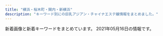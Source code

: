 ```yaml
---
title: "横浜・桜木町・関内・新横浜"
description: "キーワード別にの巨乳アジアン・チャイナエステ嬢情報をまとめました。"
---
```


新着画像と新着キーワードをまとめています。
2021年05月16日の情報です。

<DmmAffiliateIns />
<KeywordTable
  shops={
    [
    {
        "url": "http://est-hanamizuki.com/",
        "station": "JR\u6771\u795e\u5948\u5ddd\u99c5\u897f\u53e3",
        "keywords": {},
        "name": "\u82b1\u6c34\u6728",
        "img_links": [
            "http://est-hanamizuki.com/images/g23.jpg",
            "http://est-hanamizuki.com/images/erika2.jpg",
            "http://est-hanamizuki.com/images/g12.jpg",
            "http://est-hanamizuki.com/images/g22.jpg",
            "http://est-hanamizuki.com/images/g13.jpg",
            "http://est-hanamizuki.com/images/g32.jpg",
            "http://est-hanamizuki.com/images/r111.jpg",
            "http://est-hanamizuki.com/images/info.png",
            "http://est-hanamizuki.com/images/11.png",
            "http://est-hanamizuki.com/images/mobile.jpg",
            "http://est-hanamizuki.com/images/zi_staff.png",
            "http://est-hanamizuki.com/images/m4.jpg",
            "http://est-hanamizuki.com/images/g1.jpg",
            "http://est-hanamizuki.com/images/g33.jpg",
            "http://est-hanamizuki.com/images/news1.png",
            "http://est-hanamizuki.com/images/erika.jpg",
            "http://est-hanamizuki.com/images/head.jpg",
            "http://est-hanamizuki.com/images/m3.jpg",
            "http://est-hanamizuki.com/images/g2.jpg",
            "http://est-hanamizuki.com/images/m1.jpg",
            "http://est-hanamizuki.com/images/m2.jpg",
            "http://est-hanamizuki.com/images/g3.jpg"
        ]
    },
    {
        "img_links": [
            "http://diamond.esute.tokyo/images/pic-akasuri2021.png",
            "http://diamond.esute.tokyo/images/b-tel.png",
            "http://diamond.esute.tokyo/images/pic2.jpg",
            "http://diamond.esute.tokyo/images/cam20210413.png",
            "http://diamond.esute.tokyo/staff/s-mari.jpg",
            "http://diamond.esute.tokyo/images/c-staff.png",
            "http://diamond.esute.tokyo/images/bill.png",
            "http://diamond.esute.tokyo/images/footer.png",
            "http://diamond.esute.tokyo/staff/s-sora.jpg",
            "http://diamond.esute.tokyo/images/pic11.jpg",
            "http://diamond.esute.tokyo/images/bar-pickup.png",
            "http://diamond.esute.tokyo/images/c-top.png",
            "http://diamond.esute.tokyo/images/c-interior.png",
            "http://diamond.esute.tokyo/images/bar-interior.png",
            "http://diamond.esute.tokyo/images/bar-staff.png",
            "http://diamond.esute.tokyo/staff/s-yumi.jpg",
            "http://diamond.esute.tokyo/images/bar-cam.png"
        ],
        "keywords": {},
        "name": "\u30c0\u30a4\u30e4",
        "url": "http://diamond.esute.tokyo/",
        "station": "JR\u95a2\u5185\u99c5\u5357\u53e3"
    },
    {
        "station": "JR\u95a2\u5185\u99c5\u5317\u53e3",
        "img_links": [
            "http://www.playa.work/img/koko1.jpg",
            "http://www.playa.work/images/b1.jpg",
            "http://www.playa.work/images/3.jpg",
            "http://www.playa.work/images/ta.jpg",
            "http://www.playa.work/images/b2.jpg",
            "http://www.playa.work/img/rumi1.jpg",
            "http://www.playa.work/images/2.jpg",
            "http://www.playa.work/images/mobile.jpg",
            "http://www.playa.work/images/5.jpg",
            "http://www.playa.work/images/b3.jpg",
            "http://www.playa.work/images/1.jpg",
            "http://www.playa.work/img/nana1.jpg",
            "http://www.playa.work/img/emi1.jpg",
            "http://www.playa.work/images/main_top.jpg",
            "http://www.playa.work/images/main_footer.jpg",
            "http://www.playa.work/images/int1.png",
            "http://www.playa.work/images/news.png",
            "http://www.playa.work/img/risa1.jpg",
            "http://www.playa.work/images/4.jpg",
            "http://www.playa.work/img/yuri1.jpg",
            "http://www.playa.work/images/head.jpg",
            "http://www.playa.work/images/interior_t.jpg",
            "http://www.playa.work/images/int2.png",
            "http://www.playa.work/images/s1.png",
            "http://www.playa.work/images/6.jpg",
            "http://www.playa.work/images/staff_t.jpg"
        ],
        "keywords": {},
        "name": "St.Playa \uff5e\u8056\u30d7\u30e9\u30e4\uff5e",
        "url": "http://www.playa.work/"
    },
    {
        "station": "JR\u95a2\u5185\u99c5",
        "url": "http://kannai-mensesthe.com/",
        "img_links": [
            "https://kannai-mensesthe.com/images/flower.png",
            "https://kannai-mensesthe.com/room/esthe3.jpg",
            "https://kannai-mensesthe.com/room/2-s.jpg",
            "https://kannai-mensesthe.com/staff/momo-s1.jpg",
            "https://kannai-mensesthe.com/room/esthe2.jpg",
            "https://kannai-mensesthe.com/icon/twitter.png",
            "https://kannai-mensesthe.com/staff/sachi-s1.jpg",
            "https://kannai-mensesthe.com//images/footer-r.png",
            "https://kannai-mensesthe.com/room/1-l.jpg",
            "https://kannai-mensesthe.com/2019/11/10/1.jpg",
            "https://kannai-mensesthe.com/button/staff.png",
            "https://kannai-mensesthe.com/images/clear.png",
            "https://kannai-mensesthe.com/room/1-s.jpg",
            "https://hamamatsucho-esthe.work/icon/twitter.png",
            "https://kannai-mensesthe.com/icon/line.png",
            "http://kannai-mensesthe.com/images/flower.png",
            "https://kannai-mensesthe.com/images/main-sp.jpg",
            "https://kannai-mensesthe.com/staff/ayumi-s1.jpg",
            "https://hamamatsucho-esthe.work/icon/line.png",
            "https://kannai-mensesthe.com/room/3-s.jpg",
            "https://kannai-mensesthe.com/staff/risa-s1.jpg",
            "https://kannai-mensesthe.com/room/3-l.jpg",
            "https://kannai-mensesthe.com/staff/ayumi-l1.jpg",
            "https://kannai-mensesthe.com/staff/risa-l1.jpg",
            "https://kannai-mensesthe.com/button/blog.png",
            "https://kannai-mensesthe.com/room/4-l.jpg",
            "https://kannai-mensesthe.com/icon/google_plus.png",
            "https://kannai-mensesthe.com/2019/12/03/risa-s1.jpg",
            "https://kannai-mensesthe.com/staff/momo-l1.jpg",
            "https://hamamatsucho-esthe.work/icon/google_plus.png",
            "https://kannai-mensesthe.com/button/home.png",
            "https://kannai-mensesthe.com/images/main1.jpg",
            "https://kannai-mensesthe.com/staff/sachi-l1.jpg",
            "https://kannai-mensesthe.com/room/esthe1.jpg",
            "https://kannai-mensesthe.com/images/footer-l.png",
            "https://kannai-mensesthe.com/room/2-l.jpg",
            "https://kannai-mensesthe.com/room/4-s.jpg",
            "https://kannai-mensesthe.com/icon/facebook.png",
            "https://hamamatsucho-esthe.work/icon/facebook.png"
        ],
        "keywords": {
            "90": 15,
            "88": 5
        },
        "name": "Olive"
    },
    {
        "station": "JR\u95a2\u5185\u99c5\u5357\u53e3",
        "img_links": [
            "http://anela.iyasi.me/images/gallery/gallery_103.jpg",
            "http://anela.iyasi.me/images/top/top_01.jpg",
            "http://anela.iyasi.me/images/system/syatem_303.jpg",
            "http://anela.iyasi.me/images/top/top_05.jpg",
            "http://anela.iyasi.me/images/staff/sta_03.jpg",
            "http://anela.iyasi.me/images/staff_image/staff_d04.jpg",
            "http://anela.iyasi.me/images/top/top_08.png",
            "http://anela.iyasi.me/images/system/syatem_301.jpg",
            "http://anela.iyasi.me/images/gallery/gallery_402.jpg",
            "http://anela.iyasi.me/images/staff_one/staff_one_07.png",
            "http://anela.iyasi.me/images/gallery/gallery_403.jpg",
            "http://anela.iyasi.me/images/staff/sta_023.jpg",
            "http://anela.iyasi.me/images/staff_image/staff_d05.jpg",
            "http://anela.iyasi.me/images/staff_image/staff_d02.jpg",
            "http://anela.iyasi.me/images/top/top_02.jpg",
            "http://anela.iyasi.me/images/gallery/gallery_404.jpg",
            "http://anela.iyasi.me/images/staff/sta_06.jpg",
            "http://anela.iyasi.me/images/staff/sta_04.jpg",
            "http://anela.iyasi.me/images/home/index_04.jpg",
            "http://anela.iyasi.me/images/gallery/gallery_104.jpg",
            "http://anela.iyasi.me/images/home/index_qup.jpg",
            "http://anela.iyasi.me/images/staff/sta_0z8.jpg",
            "http://anela.iyasi.me/images/staff_one/staff_one_02.jpg",
            "http://anela.iyasi.me/images/gallery/gallery_101.jpg",
            "http://anela.iyasi.me/images/staff/sta_0z10.jpg",
            "http://anela.iyasi.me/images/staff_image/staff_d03.jpg",
            "http://anela.iyasi.me/images/staff/sta_01.jpg",
            "http://anela.iyasi.me/images/staff_image/staff_d01.jpg",
            "http://anela.iyasi.me/images/gallery/gallery_401.jpg",
            "http://anela.iyasi.me/images/top/top_03.jpg",
            "http://anela.iyasi.me/images/staff_one/staff_one_01.jpg",
            "http://anela.iyasi.me/images/home/top_qp.jpg",
            "http://anela.iyasi.me/images/top/top_06.jpg",
            "http://anela.iyasi.me/images/staff_image/staff_d06.jpg",
            "http://anela.iyasi.me/images/staff/sta_0z2.jpg",
            "http://anela.iyasi.me/images/staff/sta_0z9.jpg",
            "http://anela.iyasi.me/images/gallery/gallery_top.jpg",
            "http://anela.iyasi.me/images/top/top_04.jpg",
            "http://anela.iyasi.me/images/staff/sta_0z12.jpg",
            "http://anela.iyasi.me/images/staff_one/staff_one_top.jpg",
            "http://anela.iyasi.me/images/home/index_03.jpg",
            "http://anela.iyasi.me/images/staff_one/staff_one_04.jpg",
            "http://anela.iyasi.me/images/home/QR.png",
            "http://anela.iyasi.me/images/staff_one/staff_one_03.jpg",
            "http://anela.iyasi.me/images/staff/staff_top.jpg",
            "http://anela.iyasi.me/images/staff_one/staff_one_08.png",
            "http://anela.iyasi.me/images/staff/sta_010.jpg",
            "http://anela.iyasi.me/images/staff_one/staff_one_05.jpg",
            "http://anela.iyasi.me/images/system/syatem_302.jpg",
            "http://anela.iyasi.me/images/gallery/gallery_102.jpg",
            "http://anela.iyasi.me/images/home/index_page_top.jpg",
            "http://anela.iyasi.me/images/home/index_tel.jpg",
            "http://anela.iyasi.me/images/staff/sta_021.jpg",
            "http://anela.iyasi.me/images/gallery/gallery_01.jpg"
        ],
        "keywords": {},
        "name": "\u30a2\u30cd\u30e9",
        "url": "http://anela.iyasi.me/"
    },
    {
        "name": "\u7d50",
        "station": "JR\u5927\u53e3\u99c5\u6771\u53e3",
        "url": "http://www.oguti.work/",
        "img_links": [
            "http://www.oguti.work/images/2.jpg",
            "http://www.oguti.work/staff/miki.jpg",
            "http://www.oguti.work/images/staff_t.jpg",
            "http://www.oguti.work/images/1.jpg",
            "http://www.oguti.work/images/tg.jpg",
            "http://www.oguti.work/images/int1.jpg",
            "http://www.oguti.work/img/yuna2.jpg",
            "http://www.oguti.work/img/kaori1.jpg",
            "http://www.oguti.work/images/int2.jpg",
            "http://www.oguti.work/images/s1.png",
            "http://www.oguti.work/images/head.jpg",
            "http://www.oguti.work/img/yuna1.jpg",
            "http://www.oguti.work/images/ac1.jpg",
            "http://www.oguti.work/images/news.jpg",
            "http://www.oguti.work/images/rec2.jpg",
            "http://www.oguti.work/staff/kaori.jpg",
            "http://www.oguti.work/images/3.jpg",
            "http://www.oguti.work/staff/yuna.jpg",
            "http://www.oguti.work/img/miki1.jpg",
            "http://www.oguti.work/img/miki2.jpg",
            "http://www.oguti.work/images/rec1.jpg",
            "http://www.oguti.work/images/4.jpg",
            "http://www.oguti.work/images/sys.jpg",
            "http://www.oguti.work/img/rie1.jpg",
            "http://www.oguti.work/images/interior_t.jpg",
            "http://www.oguti.work/staff/rie.jpg"
        ],
        "keywords": {}
    },
    {
        "station": "JR\u6a2a\u6d5c\u99c5\u5317\u897f\u53e3",
        "keywords": {
            "88": 1,
            "C": 1,
            "D": 3,
            "87": 3
        },
        "url": "http://www.kangobijo.esturl.com/",
        "name": "\u770b\u8b77\u7f8e\u5973",
        "img_links": [
            "http://www.kangobijo.esturl.com/images/shop/shop02.jpg",
            "http://www.kangobijo.esturl.com/images/top_sche.png",
            "http://www.kangobijo.esturl.com/images/girl-z2.jpg",
            "http://www.kangobijo.esturl.com/files/004-02.jpg",
            "http://www.kangobijo.esturl.com/images/bj3.png",
            "http://www.kangobijo.esturl.com/images/staff_line.png",
            "http://www.kangobijo.esturl.com/images/information.png",
            "http://www.kangobijo.esturl.com/files/003-02.jpg",
            "http://www.kangobijo.esturl.com/files/002-02.jpg",
            "http://www.kangobijo.esturl.com/images/shop/shop04.jpg",
            "http://www.kangobijo.esturl.com/images/link_line.png",
            "http://www.kangobijo.esturl.com/images/girl-z1.jpg",
            "http://www.kangobijo.esturl.com/files/001.jpg",
            "http://www.kangobijo.esturl.com/images/mobile.png",
            "http://www.kangobijo.esturl.com/files/001-02.jpg",
            "http://www.kangobijo.esturl.com/images/top.png",
            "http://www.kangobijo.esturl.com/images/shop/shop01.jpg",
            "http://www.kangobijo.esturl.com/images/line.jpg",
            "http://www.kangobijo.esturl.com/files/003.jpg",
            "http://www.kangobijo.esturl.com/images/shop/shop03.jpg",
            "http://www.kangobijo.esturl.com/files/004.jpg",
            "http://www.kangobijo.esturl.com/files/002.jpg"
        ]
    },
    {
        "url": "http://raimu.ests.jp/",
        "station": "JR\u6771\u795e\u5948\u5ddd\u99c5\u897f\u53e3",
        "name": "\u6765\u5922\uff5e\u30e9\u30a4\u30e0\uff5e",
        "keywords": {},
        "img_links": []
    },
    {
        "station": "\u6771\u767d\u697d\u99c5",
        "url": "http://www.rakuraku.esjoho.com/",
        "keywords": {
            "87": 8,
            "D": 4,
            "C": 24,
            "86": 8
        },
        "name": "\u697d\u697d",
        "img_links": [
            "http://www.rakuraku.esjoho.com/files/002-02.jpg",
            "http://www.rakuraku.esjoho.com/images/r3.jpg",
            "http://www.rakuraku.esjoho.com/files/001.jpg",
            "http://www.rakuraku.esjoho.com/files/001-02.jpg",
            "http://www.rakuraku.esjoho.com/files/004.jpg",
            "http://www.rakuraku.esjoho.com/images/mobile.jpg",
            "http://www.rakuraku.esjoho.com/files/002-03.jpg",
            "http://www.rakuraku.esjoho.com/files/003-02.jpg",
            "http://www.rakuraku.esjoho.com/images/line.png",
            "http://www.rakuraku.esjoho.com/files/004-02.jpg",
            "http://www.rakuraku.esjoho.com/files/003-03.jpg",
            "http://www.rakuraku.esjoho.com/files/004-03.jpg",
            "http://www.rakuraku.esjoho.com/files/003.jpg",
            "http://www.rakuraku.esjoho.com/files/002.jpg",
            "http://www.rakuraku.esjoho.com/files/001-03.jpg"
        ]
    },
    {
        "url": "http://www.est-baby.work/",
        "img_links": [
            "http://www.est-baby.work/images/head.jpg",
            "http://www.est-baby.work/images/6.jpg",
            "http://www.est-baby.work/staff/sizuka.jpg",
            "http://www.est-baby.work/images/3.jpg",
            "http://www.est-baby.work/images/sisu.jpg",
            "http://www.est-baby.work/img/kaori1.png",
            "http://www.est-baby.work/img/koko1.png",
            "http://www.est-baby.work/images/tgirl.jpg",
            "http://www.est-baby.work/images/8.jpg",
            "http://www.est-baby.work/images/7.jpg",
            "http://www.est-baby.work/staff/koko.jpg",
            "http://www.est-baby.work/img/sizuka1.png",
            "http://www.est-baby.work/img/yuki2.png",
            "http://www.est-baby.work/staff/yuki.jpg",
            "http://www.est-baby.work/images/menu/interior.png",
            "http://www.est-baby.work/images/interior_t.jpg",
            "http://www.est-baby.work/images/sys3.jpg",
            "http://www.est-baby.work/images/menu/top.png",
            "http://www.est-baby.work/images/news.jpg",
            "http://www.est-baby.work/images/int2.jpg",
            "http://www.est-baby.work/img/yuki1.png",
            "http://www.est-baby.work/images/int1.jpg",
            "http://www.est-baby.work/images/koko_200x40.png",
            "http://www.est-baby.work/images/tr.jpg",
            "http://www.est-baby.work/images/1.jpg",
            "http://www.est-baby.work/staff/kaori.jpg",
            "http://www.est-baby.work/img/nana1.png",
            "http://www.est-baby.work/images/sys4.jpg",
            "http://www.est-baby.work/staff/nana.jpg",
            "http://www.est-baby.work/images/staff_t.jpg",
            "http://www.est-baby.work/images/sys1.jpg",
            "http://www.est-baby.work/images/sys2.jpg",
            "http://www.est-baby.work/images/menu/staff.png"
        ],
        "name": "\u7652\uff5e\u3044\u3084\u3057\uff5e",
        "station": "\u65e5\u30ce\u51fa\u753a\u99c5",
        "keywords": {}
    },
    {
        "url": "http://massage-esthe.blue/",
        "img_links": [
            "http://massage-esthe.blue/img/bb.png",
            "http://massage-esthe.blue/img/st9.jpg",
            "http://massage-esthe.blue/img/r4.jpg",
            "http://massage-esthe.blue/img/sta7.jpg",
            "http://massage-esthe.blue/img/a1.jpg",
            "http://massage-esthe.blue/img/top.jpg",
            "http://massage-esthe.blue/img/sta3.jpg",
            "http://massage-esthe.blue/img/st10.jpg",
            "http://massage-esthe.blue/img/st3.jpg",
            "http://massage-esthe.blue/img/sta2.jpg",
            "http://massage-esthe.blue/img/stat.jpg",
            "http://massage-esthe.blue/img/sta12.jpg",
            "http://massage-esthe.blue/img/stal.png",
            "http://massage-esthe.blue/img/st1.jpg",
            "http://massage-esthe.blue/img/lint.jpg",
            "http://massage-esthe.blue/img/sta5.jpg",
            "http://massage-esthe.blue/img/r3.jpg",
            "http://massage-esthe.blue/img/a4.jpg",
            "http://massage-esthe.blue/img/st12.jpg",
            "http://massage-esthe.blue/img/fla.jpg",
            "http://massage-esthe.blue/img/r2.jpg",
            "http://massage-esthe.blue/img/rect.jpg",
            "http://massage-esthe.blue/img/root.jpg",
            "http://massage-esthe.blue/img/sta6.jpg",
            "http://massage-esthe.blue/img/st2.jpg",
            "http://massage-esthe.blue/img/no.png",
            "http://massage-esthe.blue/img/syst.jpg",
            "http://massage-esthe.blue/img/sta1.jpg",
            "http://massage-esthe.blue/img/st5.jpg",
            "http://massage-esthe.blue/img/a2.jpg",
            "http://massage-esthe.blue/img/st7.jpg",
            "http://massage-esthe.blue/img/st11.jpg",
            "http://massage-esthe.blue/img/a6.jpg",
            "http://massage-esthe.blue/img/r1.jpg",
            "http://massage-esthe.blue/img/acct.jpg",
            "http://massage-esthe.blue/img/a3.jpg",
            "http://massage-esthe.blue/img/a5.jpg",
            "http://massage-esthe.blue/img/sta10.jpg",
            "http://massage-esthe.blue/img/st6.jpg"
        ],
        "keywords": {
            "D": 10
        },
        "name": "37\u2103",
        "station": "\u30bb\u30f3\u30bf\u30fc\u5317\u99c5"
    },
    {
        "url": "http://babyheart.info/",
        "station": "JR\u95a2\u5185\u99c5\u5357\u53e3",
        "img_links": [
            "http://babyheart.info/staffPhoto/s20201102165737.jpg",
            "http://babyheart.info/staffPhoto/b20201113143808.jpg",
            "http://babyheart.info/images/returnBtn.png",
            "http://babyheart.info/images/slider1/02.jpg",
            "http://babyheart.info/staffPhoto/b20210504141830.jpg",
            "http://babyheart.info/staffPhoto/s20210504141830.jpg",
            "http://babyheart.info/staffPhoto/s20210503161428.jpg",
            "http://babyheart.info/staffPhoto/s20201113143808.jpg",
            "http://babyheart.info/staffPhoto/b20201102165737.jpg",
            "http://babyheart.info/js/sliderLine/slide_next.png",
            "http://babyheart.info/images/gallery1.jpg",
            "http://babyheart.info/js/sliderLine/slide_prev.png",
            "http://babyheart.info/uploadfiles/Image/campaignBabyheartInfo.jpg",
            "http://babyheart.info/staffPhoto/s20201102165304.jpg",
            "http://babyheart.info/staffPhoto/b20201102132433.jpg",
            "http://babyheart.info/staffPhoto/s20201102132433.jpg",
            "http://babyheart.info/staffPhoto/b20201102210807.jpg",
            "http://babyheart.info/staffPhoto/s20201102210807.jpg",
            "http://babyheart.info/staffPhoto/s20210209231643.jpg",
            "http://babyheart.info/images/mobile.jpg",
            "http://babyheart.info/staffPhoto/b20201113143406.jpg",
            "http://babyheart.info/staffPhoto/b20210209231643.jpg",
            "http://babyheart.info/staffPhoto/s20201113143406.jpg",
            "http://babyheart.info/staffPhoto/s20210506144322.jpg",
            "http://babyheart.info/staffPhoto/b20201102165304.jpg",
            "http://babyheart.info/staffPhoto/b20210503161428.jpg",
            "http://babyheart.info/staffPhoto/b20210506144322.jpg",
            "http://babyheart.info/images/slider1/03.jpg"
        ],
        "name": "Baby Heart \uff5e\u30d9\u30a4\u30d3\u30fc\u30cf\u30fc\u30c8\uff5e",
        "keywords": {
            "\u30bb\u30af\u30b7\u30fc": 1,
            "85": 1,
            "88": 1,
            "C": 3,
            "99": 1,
            "D": 2,
            "E": 1,
            "80": 1,
            "96": 1,
            "86": 3
        }
    },
    {
        "img_links": [
            "http://relacute.ies.bz/images/room3.jpg",
            "http://relacute.ies.bz/images/mobile.jpg",
            "http://relacute.ies.bz/photos/sites/29/2021/04/202104290308136.jpg",
            "http://kakure-yu.a2.webnavi.work/upload/sites/29/2021/05/2021051106220124.jpg",
            "http://relacute.ies.bz/photos/sites/29/2020/10/2020101804232462.jpg",
            "http://relacute.ies.bz/photos/sites/29/2020/06/2020061906073550.jpg",
            "http://relacute.ies.bz/images/room1.jpg",
            "http://relacute.ies.bz/images/s_staff.jpg",
            "http://relacute.ies.bz/images/room2.jpg",
            "http://relacute.ies.bz/photos/sites/29/2021/05/2021051106220124.jpg",
            "http://relacute.ies.bz/images/s_news.jpg",
            "http://relacute.ies.bz/photos/sites/29/2021/04/202104260223304.jpg",
            "http://relacute.ies.bz/photos/sites/29/2021/04/2021040802361733.jpg",
            "http://relacute.ies.bz/photos/sites/29/2021/01/202101180426140.jpg",
            "http://relacute.ies.bz/images/top.jpg",
            "http://relacute.ies.bz/photos/sites/29/2021/03/2021030402170757.jpg",
            "http://relacute.ies.bz/images/room4.jpg"
        ],
        "keywords": {
            "85": 1,
            "D": 2,
            "86": 1
        },
        "station": "JR\u4e2d\u5c71\u99c5\u5317\u53e3",
        "url": "http://relacute.ies.bz/",
        "name": "RelaCute \u30ea\u30e9\u30ad\u30e5\u30fc\u30c8"
    },
    {
        "keywords": {
            "\u4e73": 2
        },
        "station": "JR\u4e2d\u5c71\u99c5\u5317\u53e3",
        "name": "\u82b1\u306e\u5929\u4f7f",
        "url": "http://viyuiop.xyz/",
        "img_links": [
            "http://viyuiop.xyz/uploads/210430/1-2104301531225L.jpg",
            "http://viyuiop.xyz/uploads/210430/1-210430153051255.jpg",
            "http://viyuiop.xyz/uploads/210430/1-2104301KKM53.jpg",
            "http://viyuiop.xyz/static/picture/campaign_ani.jpg",
            "http://viyuiop.xyz/static/picture/head.jpg",
            "http://viyuiop.xyz/uploads/210517/1-21051G23ZJc.jpg",
            "http://viyuiop.xyz/uploads/210506/1-210506091Q9491.jpg",
            "http://viyuiop.xyz/static/picture/ttl_staff.png",
            "http://viyuiop.xyz/uploads/210430/1-21043015301GC.jpg",
            "http://viyuiop.xyz/uploads/210512/1-210512124613W6.jpg",
            "http://viyuiop.xyz/static/picture/topimg1.jpg",
            "http://viyuiop.xyz/static/picture/topimg2.jpg",
            "http://viyuiop.xyz/static/picture/foot.png"
        ]
    },
    {
        "keywords": {
            "85": 18,
            "E": 6,
            "86": 44,
            "F": 3,
            "87": 29,
            "C": 61,
            "D": 24,
            "89": 3
        },
        "station": "JR\u65b0\u6a2a\u6d5c\u99c5\u5317\u53e3",
        "name": "Rose Color\uff5e\u30ed\u30fc\u30ba\u30ab\u30e9\u30fc\uff5e",
        "img_links": [
            "http://www.rose-color.info/public/image/20190509/20190509140857_11715.jpg",
            "http://www.rose-color.info/public/image/20201210/20201210130347_71702.png",
            "http://www.rose-color.info/img/koko.png",
            "http://www.rose-color.info/public/image/20201130/20201130144441_16819.jpg",
            "http://www.rose-color.info/public/image/20190924/20190924151957_88257.jpg",
            "http://www.rose-color.info/public/image/20210427/20210427120505_60105.jpg",
            "http://www.rose-color.info/public/image/20210419/20210419111655_62452.png",
            "http://www.rose-color.info/img/link1.jpg",
            "http://www.rose-color.info/public/image/20190517/20190517212433_70632.jpg",
            "http://www.rose-color.info/public/image/20190509/20190509150319_28745.jpg",
            "http://www.rose-color.info/public/image/20190509/20190509151815_26133.jpg",
            "http://www.rose-color.info/public/image/20210419/20210419131246_25130.jpg",
            "http://www.rose-color.info/public/image/20190922/20190922200457_51255.jpeg",
            "http://www.rose-color.info/img/gtop.jpg",
            "http://www.rose-color.info/public/image/20190922/20190922200505_21149.jpeg",
            "http://www.rose-color.info/img/link2.jpg",
            "http://www.rose-color.info/public/image/20201107/20201107123935_72522.png",
            "http://www.rose-color.info/public/image/20190509/20190509151145_51237.jpg",
            "http://www.rose-color.info/public/image/20190509/20190509140925_63726.jpg",
            "http://www.rose-color.info/public/image/20210422/20210422163400_91224.jpg",
            "http://www.rose-color.info/public/image/20190509/20190509145904_79944.jpg",
            "http://www.rose-color.info/public/image/20210204/20210204004224_97903.png",
            "http://www.rose-color.info/public/image/20190509/20190509140935_98972.jpg",
            "http://www.rose-color.info/public/image/20210330/20210330112929_27404.jpg",
            "http://www.rose-color.info/img/sys.jpg",
            "http://www.rose-color.info/public/image/20210503/20210503131617_34247.jpg",
            "http://www.rose-color.info/public/image/20190509/20190509160519_55359.jpg",
            "http://www.rose-color.info/public/image/20190509/20190509145318_30201.jpg",
            "http://www.rose-color.info/public/image/20210224/20210224003309_92092.jpg",
            "http://www.rose-color.info/public/image/20190509/20190509140913_93259.jpg",
            "http://www.rose-color.info/public/image/20210508/20210508141722_58466.jpg",
            "http://www.rose-color.info/public/image/20190509/20190509145858_80062.jpg",
            "http://www.rose-color.info/public/image/20190509/20190509151712_73273.jpg",
            "http://www.rose-color.info/public/image/20210126/20210126011220_75981.png",
            "http://www.rose-color.info/public/image/20210222/20210222102101_83200.png",
            "http://www.rose-color.info/public/image/20201020/20201020184710_30595.png",
            "http://www.rose-color.info/public/image/20201009/20201009005900_97376.jpg",
            "http://www.rose-color.info/public/image/20191025/20191025151602_11534.jpg",
            "http://www.rose-color.info/img/gback.jpg",
            "http://www.rose-color.info/public/image/20190509/20190509150501_74550.jpg",
            "http://www.rose-color.info/public/image/20190509/20190509145323_81608.jpg",
            "http://www.rose-color.info/public/image/20200417/20200417025857_20118.png",
            "http://www.rose-color.info/public/image/20190517/20190517212453_15511.jpg",
            "http://www.rose-color.info/public/image/20210406/20210406185922_89679.png"
        ],
        "url": "http://www.rose-color.info/"
    },
    {
        "img_links": [
            "http://e-yozakura.xyz/images/yuk.jpg",
            "http://e-yozakura.xyz/images/g5.jpg",
            "http://e-yozakura.xyz/images/sa.jpg",
            "http://e-yozakura.xyz/images/bj_01.jpg",
            "http://e-yozakura.xyz/images/bj_03.jpg",
            "http://e-yozakura.xyz/images/yuka.jpg",
            "http://e-yozakura.xyz/images/slide1.png",
            "http://e-yozakura.xyz/images/g9.jpg",
            "http://e-yozakura.xyz/images/news03.png",
            "http://e-yozakura.xyz/images/news01.png",
            "http://e-yozakura.xyz/images/r1.jpg",
            "http://e-yozakura.xyz/images/top.jpg",
            "http://e-yozakura.xyz/images/g1.jpg",
            "http://e-yozakura.xyz/images/r3.jpg",
            "http://e-yozakura.xyz/images/ai.jpg",
            "http://e-yozakura.xyz/images/r7.jpg",
            "http://e-yozakura.xyz/images/t.jpg",
            "http://e-yozakura.xyz/images/slide3.png",
            "http://e-yozakura.xyz/images/tite-staff.jpg",
            "http://e-yozakura.xyz/images/g0.jpg",
            "http://e-yozakura.xyz/images/slide2.png",
            "http://e-yozakura.xyz/images/r6.jpg",
            "http://e-yozakura.xyz/images/r5.jpg",
            "http://e-yozakura.xyz/images/r2.jpg",
            "http://e-yozakura.xyz/images/ll.jpg",
            "http://e-yozakura.xyz/images/hua.jpg",
            "http://e-yozakura.xyz/images/hh.jpg",
            "http://e-yozakura.xyz/images/mobile.png",
            "http://e-yozakura.xyz/images/g4.jpg",
            "http://e-yozakura.xyz/images/r4.jpg",
            "http://e-yozakura.xyz/images/g8.jpg",
            "http://e-yozakura.xyz/images/r8.jpg",
            "http://e-yozakura.xyz/images/htm.jpg",
            "http://e-yozakura.xyz/images/m1.jpg",
            "http://e-yozakura.xyz/images/g2.jpg",
            "http://e-yozakura.xyz/images/12.jpg"
        ],
        "name": "\u591c\u685c\uff5e\u3088\u3056\u304f\u3089\uff5e",
        "url": "http://e-yozakura.xyz/",
        "station": "JR\u95a2\u5185\u99c5\u5317\u53e3",
        "keywords": {}
    },
    {
        "name": "\u30b3\u30b3\u30ca\u30c3\u30c4",
        "img_links": [
            "http://re-lax.work/staff/haruka.jpg",
            "http://re-lax.work/img/yuki1.jpg",
            "http://re-lax.work/staff/yuki.jpg",
            "http://re-lax.work/images/sys1.jpg",
            "http://re-lax.work/images/menu/staff.png",
            "http://re-lax.work/images/tel.png",
            "http://re-lax.work/images/rec.jpg",
            "http://re-lax.work/images/int2.jpg",
            "http://re-lax.work/images/news.jpg",
            "http://re-lax.work/images/time.jpg",
            "http://re-lax.work/images/interior_t.jpg",
            "http://re-lax.work/images/up.jpg",
            "http://re-lax.work/images/menu/top.png",
            "http://re-lax.work/img/rara1.jpg",
            "http://re-lax.work/images/tg.jpg",
            "http://re-lax.work/images/sys3.jpg",
            "http://re-lax.work/images/menu/interior.png",
            "http://re-lax.work/images/staff_t.jpg",
            "http://re-lax.work/staff/rara.jpg",
            "http://re-lax.work/images/int1.jpg",
            "http://re-lax.work/img/haruka1.jpg",
            "http://re-lax.work/images/sys2.jpg"
        ],
        "url": "http://re-lax.work/",
        "keywords": {},
        "station": "JR\u95a2\u5185\u99c5\u5317\u53e3"
    },
    {
        "url": "http://iyashi-tenshi.work/",
        "keywords": {
            "E": 2,
            "84": 1,
            "D": 2,
            "86": 1,
            "88": 1,
            "C": 15,
            "87": 1
        },
        "name": "\u7652\u3057\u306e\u5929\u4f7f",
        "img_links": [
            "http://iyashi-tenshi.work/img/sta12.jpg",
            "http://iyashi-tenshi.work/i/img/sta12.jpg",
            "http://iyashi-tenshi.work/i/img/acc-5.jpg",
            "http://iyashi-tenshi.work/i/img/r5.jpg",
            "http://iyashi-tenshi.work/img/c1.jpg",
            "http://iyashi-tenshi.work/img/sta11.jpg",
            "http://iyashi-tenshi.work/i/img/acc-4.png",
            "http://iyashi-tenshi.work/img/sta13.jpg",
            "http://iyashi-tenshi.work/i/img/acc-2.png",
            "http://iyashi-tenshi.work/img/st12.jpg",
            "http://iyashi-tenshi.work/i/img/r2.jpg",
            "http://iyashi-tenshi.work/img/st10.jpg",
            "http://iyashi-tenshi.work/i/img/r4.jpg",
            "http://iyashi-tenshi.work/img/IMG_17410.jpg",
            "http://iyashi-tenshi.work/i/img/st10.jpg",
            "http://iyashi-tenshi.work/i/img/sta13.jpg",
            "http://iyashi-tenshi.work/i/img/r3.jpg",
            "http://iyashi-tenshi.work/img/mo.png",
            "http://iyashi-tenshi.work/i/img/r1.jpg",
            "http://iyashi-tenshi.work/i/img/sta11.jpg",
            "http://iyashi-tenshi.work/img/bottom.png",
            "http://iyashi-tenshi.work/i/img/sta10.jpg",
            "http://iyashi-tenshi.work/img/sta10.jpg",
            "http://iyashi-tenshi.work/i/img/acc-1.jpg",
            "http://iyashi-tenshi.work/img/head.png",
            "http://iyashi-tenshi.work/img/IMG_1709.jpg",
            "http://iyashi-tenshi.work/img/st11.jpg",
            "http://iyashi-tenshi.work/img/IMG_17480.jpg",
            "http://iyashi-tenshi.work/img/st13.jpg",
            "http://iyashi-tenshi.work/i/img/acc-3.png",
            "http://iyashi-tenshi.work/img/nos.jpg"
        ],
        "station": "JR\u4e2d\u5c71\u99c5\u5317\u53e3"
    },
    {
        "keywords": {
            "84": 2,
            "\u80f8": 2,
            "86": 6,
            "\u30bb\u30af\u30b7\u30fc": 2,
            "83": 2,
            "E": 2,
            "87": 2,
            "C": 4,
            "G": 2,
            "\u30c0\u30a4\u30ca\u30de\u30a4\u30c8": 2,
            "98": 2
        },
        "station": "JR\u95a2\u5185\u99c5\u5317\u53e3",
        "name": "\u53e4\u7530",
        "url": "http://madonna.esnavi.work/",
        "img_links": [
            "http://madonna.esnavi.work/s_pick.jpg",
            "http://madonna.esnavi.work/2/uploadimg/1620706918.jpg",
            "http://madonna.esnavi.work/service3.jpg",
            "http://madonna.esnavi.work/tel.jpg",
            "http://madonna.esnavi.work/nbj3.jpg",
            "http://madonna.esnavi.work/2/uploadimg/1586429552.jpg",
            "http://madonna.esnavi.work/top.png",
            "http://madonna.esnavi.work/2/uploadimg/1587726066.jpg",
            "http://madonna.esnavi.work/service4.jpg",
            "http://madonna.esnavi.work/acc.jpg",
            "http://madonna.esnavi.work/service2.jpg",
            "http://madonna.esnavi.work/2/uploadimg/1589374736.jpg",
            "http://madonna.esnavi.work/service1.jpg",
            "http://madonna.esnavi.work/s_news.jpg",
            "http://madonna.esnavi.work/info.jpg",
            "http://madonna.esnavi.work/7.jpg",
            "http://madonna.esnavi.work/s_staff.png",
            "http://madonna.esnavi.work/2/uploadimg/1586429676.jpg",
            "http://madonna.esnavi.work/2/uploadimg/1586429633.jpg",
            "http://madonna.esnavi.work/2/uploadimg/1586429606.jpg",
            "http://madonna.esnavi.work/line.png"
        ]
    },
    {
        "station": "\u685c\u6728\u753a\u99c5\u53572\u756a\u51fa\u53e3",
        "keywords": {},
        "url": "https://www.shin-taipei-massage.com/",
        "name": "\u65b0\u53f0\u5317",
        "img_links": [
            "https://static.wixstatic.com/media/c0eb72_1a119da1d01942b7a33671df6c2b1159~mv2_d_1600_1200_s_2.jpg",
            "https://static.wixstatic.com/media/11062b_2042bb7351284f0f982e4787d37415e6f000.jpg",
            "https://static.parastorage.com/services/linguist-flags/1.480.0/assets/flags/square/USA.png",
            "https://static.wixstatic.com/media/c0eb72_5abd6c30d02b4fdea8659795b145f5bb~mv2.jpg",
            "https://static.parastorage.com/services/linguist-flags/1.480.0/assets/flags/square/JPN.png",
            "https://static.wixstatic.com/media/11062b_4b7c9a8e48334d5aad2fd274fddba3bc~mv2.jpg",
            "https://static.wixstatic.com/media/c0eb72_20782149934c4a6d85543ab1c66cd198~mv2.png",
            "https://static.wixstatic.com/media/af7a8b002af842f8bab87691c1d8640f.jpg",
            "https://static.wixstatic.com/media/11062b_808b40c463104f22943c284c625d31c3f000.jpg",
            "https://static.wixstatic.com/media/c0eb72_8927f525542049b4a175526f2f5b36a4~mv2.png",
            "https://static.wixstatic.com/media/035244_257ed5e146d64042bf444af357418e18~mv2.jpg",
            "https://static.wixstatic.com/media/c0eb72_8725bcdefd1c4f90850e9178dd71fe41~mv2.png",
            "https://static.wixstatic.com/media/c0eb72_40820ead73a84600a3e5fd095c420086~mv2.png",
            "https://static.parastorage.com/services/linguist-flags/1.480.0/assets/flags/square/CHN.png",
            "https://static.wixstatic.com/media/11062b_62f0356712544a87b392417662c4658df000.jpg"
        ]
    },
    {
        "img_links": [
            "http://naomi.estheya.com/css/cam01.jpg",
            "http://naomi.estheya.com/css/staff/staff03.jpg",
            "http://naomi.estheya.com/css/m-head01.jpg",
            "http://naomi.estheya.com/css/m-top04.jpg",
            "http://naomi.estheya.com/images/call.png",
            "http://naomi.estheya.com/css/staff/staff02.jpg",
            "http://naomi.estheya.com/css/staff/staff01.jpg"
        ],
        "url": "http://naomi.estheya.com/",
        "keywords": {
            "D": 1,
            "90": 1,
            "92": 2,
            "E": 2
        },
        "name": "Naomi",
        "station": "JR\u6771\u795e\u5948\u5ddd\u99c5\u897f\u53e3"
    },
    {
        "img_links": [
            "http://www.sunflower-kannai.com/files/011-02.jpg",
            "http://www.sunflower-kannai.com/images/slider09.jpg",
            "http://www.sunflower-kannai.com/images/staff_t.jpg",
            "http://www.sunflower-kannai.com/files/023.jpg",
            "http://www.sunflower-kannai.com/files/022-02.jpg",
            "http://www.sunflower-kannai.com/files/003.jpg",
            "http://www.sunflower-kannai.com/files/035-02.jpg",
            "http://www.sunflower-kannai.com/images/staffback.jpg",
            "http://www.sunflower-kannai.com/files/035.jpg",
            "http://www.sunflower-kannai.com/files/026-02.jpg",
            "http://www.sunflower-kannai.com/images/sys2.jpg",
            "http://www.sunflower-kannai.com/images/slider01.jpg",
            "http://www.sunflower-kannai.com/images/sys3.jpg",
            "http://www.sunflower-kannai.com/images/info.jpg",
            "http://www.sunflower-kannai.com/images/sys4.jpg",
            "http://www.sunflower-kannai.com/images/ac1.jpg",
            "http://www.sunflower-kannai.com/images/faq_t.jpg",
            "http://www.sunflower-kannai.com/images/slider05.jpg",
            "http://www.sunflower-kannai.com/images/tre.jpg",
            "http://www.sunflower-kannai.com/files/033-02.jpg",
            "http://www.sunflower-kannai.com/files/013-02.jpg",
            "http://www.sunflower-kannai.com/files/033.jpg",
            "http://www.sunflower-kannai.com/images/int2.jpg",
            "http://www.sunflower-kannai.com/files/011.jpg",
            "http://www.sunflower-kannai.com/files/020.jpg",
            "http://www.sunflower-kannai.com/images/slider06.jpg",
            "http://www.sunflower-kannai.com/files/003-02.jpg",
            "http://www.sunflower-kannai.com/images/head.jpg",
            "http://www.sunflower-kannai.com/images/slider08.jpg",
            "http://www.sunflower-kannai.com/files/014.jpg",
            "http://www.sunflower-kannai.com/images/faq.jpg",
            "http://www.sunflower-kannai.com/files/028-02.jpg",
            "http://www.sunflower-kannai.com/files/006-02.jpg",
            "http://www.sunflower-kannai.com/files/020-02.jpg",
            "http://www.sunflower-kannai.com/files/026.jpg",
            "http://www.sunflower-kannai.com/images/interior_t.jpg",
            "http://www.sunflower-kannai.com/images/int1.jpg",
            "http://www.sunflower-kannai.com/files/023-02.jpg",
            "http://www.sunflower-kannai.com/images/sys1.jpg",
            "http://www.sunflower-kannai.com/files/006.jpg",
            "http://www.sunflower-kannai.com/images/int3.jpg",
            "http://www.sunflower-kannai.com/images/slider03.jpg",
            "http://www.sunflower-kannai.com/files/013.jpg",
            "http://www.sunflower-kannai.com/files/028.jpg",
            "http://www.sunflower-kannai.com/files/034.jpg",
            "http://www.sunflower-kannai.com/files/004-02.jpg",
            "http://www.sunflower-kannai.com/images/slider07.jpg",
            "http://www.sunflower-kannai.com/images/news.jpg",
            "http://www.sunflower-kannai.com/files/022.jpg",
            "http://www.sunflower-kannai.com/images/ta.jpg",
            "http://www.sunflower-kannai.com/files/014-02.jpg",
            "http://www.sunflower-kannai.com/files/004.jpg",
            "http://www.sunflower-kannai.com/images/slider02.jpg",
            "http://www.sunflower-kannai.com/files/034-02.jpg",
            "http://www.sunflower-kannai.com/images/slider04.jpg"
        ],
        "url": "http://www.sunflower-kannai.com/",
        "keywords": {
            "86": 6,
            "87": 22,
            "D": 28
        },
        "name": "Sunflower\uff5e\u30b5\u30f3\u30d5\u30e9\u30ef\u30fc\uff5e",
        "station": "JR\u95a2\u5185\u99c5\u5317\u53e3"
    },
    {
        "url": "http://morien.este.work/",
        "name": "\u68ee\u82d1",
        "img_links": [
            "http://morien.este.work/2/uploadimg/1594704743.jpg",
            "http://morien.este.work/2/uploadimg/1613996342.jpg",
            "http://morien.este.work/mens-esthe.png",
            "http://morien.este.work/2/uploadimg/1577672563.jpg",
            "http://morien.este.work/top.jpg",
            "http://morien.este.work/2/uploadimg/1574764277.jpg"
        ],
        "station": "\u53cd\u753a\u99c5",
        "keywords": {
            "87": 6,
            "86": 6,
            "83": 6,
            "D": 24,
            "85": 6
        }
    },
    {
        "keywords": {},
        "name": "\u30a2\u30ea\u30fc\u30ca",
        "station": "JR\u6a2a\u6d5c\u99c5\u897f\u53e3",
        "img_links": [],
        "url": "https://arena.xyz.mn/"
    },
    {
        "url": "http://sweety-est.info/",
        "name": "\u5b66\u5712",
        "station": "\u30bb\u30f3\u30bf\u30fc\u5357\u99c51\u756a\u51fa\u53e3",
        "img_links": [
            "http://sweety-est.info/images/staff_s.png",
            "http://sweety-est.info/images/news.png",
            "http://sweety-est.info/images/evetop.png",
            "http://sweety-est.info/images/cg05.jpg",
            "http://sweety-est.info/images/sruru.jpg",
            "http://sweety-est.info/images/precau.png",
            "http://sweety-est.info/images/top.png",
            "http://sweety-est.info/images/cg04.jpg"
        ],
        "keywords": {
            "D": 3,
            "86": 6,
            "E": 3
        }
    },
    {
        "img_links": [
            "http://usagi-jp.xyz/style/images/staff_line.png",
            "http://usagi-jp.xyz/style/images/room1.jpg",
            "http://usagi-jp.xyz/uploads/210417/1-21041G015333N.png",
            "http://usagi-jp.xyz/uploads/210506/1-21050610361KW.jpg",
            "http://usagi-jp.xyz/style/images/mobile.jpg",
            "http://usagi-jp.xyz/style/images/room2.jpg",
            "http://usagi-jp.xyz/uploads/210417/1-21041G01A2410.png",
            "http://usagi-jp.xyz/style/images/room3.jpg",
            "http://usagi-jp.xyz/html/dianna_jing/images/room5.jpg",
            "http://usagi-jp.xyz/uploads/210417/1-21041G01F2b1.png",
            "http://usagi-jp.xyz/uploads/210417/1-21041G01620410.png",
            "http://usagi-jp.xyz/style/images/girl-z2.jpg",
            "http://usagi-jp.xyz/style/images/dt.jpg",
            "http://usagi-jp.xyz/uploads/210417/1-21041G01J91T.png",
            "http://usagi-jp.xyz/style/images/girl-z1.jpg",
            "http://usagi-jp.xyz/uploads/210417/1-21041G01H6242.png",
            "http://usagi-jp.xyz/style/images/bj3.png",
            "http://usagi-jp.xyz/uploads/210417/1-21041G01546143.png",
            "http://usagi-jp.xyz/style/images/room4.jpg",
            "http://usagi-jp.xyz/uploads/210506/1-2105061035401M.jpg",
            "http://usagi-jp.xyz/uploads/210417/1-21041G01IM34.png",
            "http://usagi-jp.xyz/uploads/210417/1-21041G01639220.png",
            "http://usagi-jp.xyz/style/images/top.png",
            "http://usagi-jp.xyz/style/images/end.jpg",
            "http://usagi-jp.xyz/uploads/210506/1-210506103605E5.jpg"
        ],
        "station": "JR\u6a2a\u6d5c\u99c5\u76f8\u9244\u53e3",
        "url": "http://usagi-jp.xyz/",
        "keywords": {
            "C": 11,
            "86": 3,
            "D": 4,
            "\u4e73": 1,
            "85": 1
        },
        "name": "\u3046\u3055\u304e"
    },
    {
        "img_links": [
            "http://xn--cckubj6bwie8h7e.net/images/cg02.jpg",
            "http://xn--cckubj6bwie8h7e.net/images/r2.jpg",
            "http://xn--cckubj6bwie8h7e.net/images/r3.jpg",
            "http://xn--cckubj6bwie8h7e.net/images/google_plus.png",
            "http://xn--cckubj6bwie8h7e.net/images/esthe4.jpg",
            "http://xn--cckubj6bwie8h7e.net/images/cg05.jpg",
            "http://xn--cckubj6bwie8h7e.net/images/footer-r.png",
            "http://xn--cckubj6bwie8h7e.net/images/facebook.png",
            "http://xn--cckubj6bwie8h7e.net/images/esthe7.jpg",
            "http://xn--cckubj6bwie8h7e.net/images/cg03.jpg",
            "http://xn--cckubj6bwie8h7e.net/images/staff.png",
            "http://xn--cckubj6bwie8h7e.net/images/flower.png",
            "http://xn--cckubj6bwie8h7e.net/link/menlog.jpg",
            "http://xn--cckubj6bwie8h7e.net/images/r4.jpg",
            "http://xn--cckubj6bwie8h7e.net/images/line.png",
            "http://xn--cckubj6bwie8h7e.net/images/home.png",
            "http://xn--cckubj6bwie8h7e.net/images/twitter.png",
            "http://xn--cckubj6bwie8h7e.net/images/footer-l.png",
            "http://xn--cckubj6bwie8h7e.net/images/esthe1.jpg",
            "http://xn--cckubj6bwie8h7e.net/images/r1.jpg",
            "http://xn--cckubj6bwie8h7e.net/images/main1.jpg",
            "http://xn--cckubj6bwie8h7e.net/images/link.png",
            "http://xn--cckubj6bwie8h7e.net/images/header3.png",
            "http://xn--cckubj6bwie8h7e.net/images/esthe6.jpg",
            "http://xn--cckubj6bwie8h7e.net/images/clear.png",
            "http://xn--cckubj6bwie8h7e.net/images/cg04.jpg",
            "http://xn--cckubj6bwie8h7e.net/images/cg01.jpg",
            "http://xn--cckubj6bwie8h7e.net/images/esthe3.jpg",
            "http://xn--cckubj6bwie8h7e.net/images/main-sp.jpg",
            "http://xn--cckubj6bwie8h7e.net/images/esthe2.jpg"
        ],
        "keywords": {},
        "station": "JR\u65b0\u6a2a\u6d5c\u99c58\u756a\u51fa\u53e3",
        "url": "http://xn--cckubj6bwie8h7e.net/",
        "name": "IRIS"
    },
    {
        "url": "http://aroma-est.xyz/",
        "station": "JR\u6771\u795e\u5948\u5ddd\u99c5\u897f\u53e3",
        "img_links": [
            "http://aroma-est.xyz/img/cg01.jpg",
            "http://aroma-est.xyz/img/topimg.jpg",
            "http://aroma-est.xyz/img/cg05.jpg",
            "http://aroma-est.xyz/img/cg07.jpg",
            "http://aroma-est.xyz/img/r0.jpg",
            "http://aroma-est.xyz/img/r3.jpg",
            "http://aroma-est.xyz/img/cg02.jpg",
            "http://aroma-est.xyz/img/cg04.jpg",
            "http://aroma-est.xyz/img/cg06.jpg",
            "http://aroma-est.xyz/img/r2.jpg",
            "http://aroma-est.xyz/img/cg0.jpg",
            "http://aroma-est.xyz/img/topimg1.jpg"
        ],
        "name": "Sugar \uff5e\u30b7\u30e5\u30ac\u30fc\uff5e",
        "keywords": {}
    },
    {
        "img_links": [
            "http://www.aoitori.mesthe.com/images/link_line.png",
            "http://www.aoitori.mesthe.com/images/shop/shop03.jpg",
            "http://www.aoitori.mesthe.com/images/top.png",
            "http://www.aoitori.mesthe.com/images/shop/shop02.jpg",
            "http://www.aoitori.mesthe.com/files/005-02.jpg",
            "http://www.aoitori.mesthe.com/images/girl-z1.jpg",
            "http://www.aoitori.mesthe.com/images/tit-infor.png",
            "http://www.aoitori.mesthe.com/images/bj3.png",
            "http://www.aoitori.mesthe.com/images/girl-z2.jpg",
            "http://www.aoitori.mesthe.com/files/006-02.jpg",
            "http://www.aoitori.mesthe.com/files/007.jpg",
            "http://www.aoitori.mesthe.com/images/infor.png",
            "http://www.aoitori.mesthe.com/images/shop/shop04.jpg",
            "http://www.aoitori.mesthe.com/images/top_sche.png",
            "http://www.aoitori.mesthe.com/images/shop/shop01.jpg",
            "http://www.aoitori.mesthe.com/images/staff_line.png",
            "http://www.aoitori.mesthe.com/files/007-02.jpg",
            "http://www.aoitori.mesthe.com/files/002.jpg",
            "http://www.aoitori.mesthe.com/files/003-02.jpg",
            "http://www.aoitori.mesthe.com/files/006.jpg",
            "http://www.aoitori.mesthe.com/files/003.jpg",
            "http://www.aoitori.mesthe.com/images/mobile.png",
            "http://www.aoitori.mesthe.com/files/002-02.jpg",
            "http://www.aoitori.mesthe.com/files/005.jpg"
        ],
        "url": "http://www.aoitori.mesthe.com/",
        "name": "\u78a7\u3044\u9ce5",
        "keywords": {
            "88": 2,
            "87": 1,
            "D": 4,
            "86": 2
        },
        "station": "JR\u95a2\u5185\u99c5\u5317\u53e3"
    },
    {
        "name": "Call me",
        "station": "JR\u6771\u795e\u5948\u5ddd\u99c5\u897f\u53e3",
        "img_links": [
            "https://callme.iest.info/photos/sites/65/2021/05/2021051701545423.jpg",
            "https://callme.iest.info/photos/sites/65/2021/04/2021042607581198.jpg",
            "https://callme.iest.info/photos/sites/65/2021/04/2021042606235324.jpg",
            "https://callme.iest.info/photos/sites/65/2021/05/2021050409224240.jpg",
            "https://callme.iest.info/photos/sites/65/2021/04/2021042606230337.jpg",
            "https://callme.iest.info/images/sp_top.jpg",
            "https://callme.iest.info/photos/sites/65/2021/04/2021042606232836.jpg"
        ],
        "keywords": {
            "85": 6,
            "86": 8,
            "C": 11,
            "E": 3,
            "87": 3,
            "D": 14
        },
        "url": "https://callme.iest.info/"
    },
    {
        "keywords": {
            "89": 2,
            "87": 1,
            "C": 2,
            "88": 1,
            "D": 4,
            "90": 1,
            "85": 1
        },
        "img_links": [
            "http://mensabby.est888.com/css/staff/staff003-a.jpg",
            "http://mensabby.est888.com/css/nav/nav-006.png",
            "http://mensabby.est888.com/images/slider1/001.jpg",
            "http://mensabby.est888.com/css/staff/staff0002.jpg",
            "http://mensabby.est888.com/css/staff/staff005-a.jpg",
            "http://mensabby.est888.com/css/staff/staff0006.jpg",
            "http://mensabby.est888.com/css/staff/staff0005.jpg",
            "http://mensabby.est888.com/css/nav/nav-001.png",
            "http://mensabby.est888.com/css/staff/staff0004-a.jpg",
            "http://mensabby.est888.com/css/staff/staff006-a.jpg",
            "http://mensabby.est888.com/css/nav/nav-003.png",
            "http://mensabby.est888.com/css/staff/staff001.jpg",
            "http://mensabby.est888.com/images/slider1/003.jpg",
            "http://mensabby.est888.com/css/staff/staff00004.jpg",
            "http://mensabby.est888.com/css/nav/nav-005.png",
            "http://mensabby.est888.com/css/staff/staff0003.jpg",
            "http://mensabby.est888.com/css/top-001.png",
            "http://mensabby.est888.com/css/nav/nav-002.png",
            "http://mensabby.est888.com/css/nav/nav-004.png",
            "http://mensabby.est888.com/css/staff/staff001-a.jpg",
            "http://mensabby.est888.com/css/staff/staff002-a.jpg",
            "http://mensabby.est888.com/css/tel02.png"
        ],
        "station": "JR\u6771\u795e\u5948\u5ddd\u99c5\u897f\u53e3",
        "url": "http://mensabby.est888.com/",
        "name": "Abby"
    },
    {
        "url": "http://koukoku.xyz/come/",
        "img_links": [
            "http://koukoku.xyz/come/css/nav/nav-005.jpg",
            "http://koukoku.xyz/come/css/staff/staff05.png",
            "http://koukoku.xyz/come/css/nav/nav-002.jpg",
            "http://koukoku.xyz/come/css/head.jpg",
            "http://koukoku.xyz/come/css/c01.png",
            "http://koukoku.xyz/come/css/staff/staff03.png",
            "http://koukoku.xyz/come/css/staff/staff05-a.png",
            "http://koukoku.xyz/come/css/staff/staff01-a.png",
            "http://koukoku.xyz/come/css/nav/nav-006.jpg",
            "http://koukoku.xyz/come/css/osusume04.png",
            "http://koukoku.xyz/come/css/top03.png",
            "http://koukoku.xyz/come/css/staff/staff02.png",
            "http://koukoku.xyz/come/css/staff/staff03-a.png",
            "http://koukoku.xyz/come/css/nav/nav-001.jpg",
            "http://koukoku.xyz/come/css/staff/staff01.png",
            "http://koukoku.xyz/come/css/top02.jpg",
            "http://koukoku.xyz/come/css/nav/nav-003.jpg",
            "http://koukoku.xyz/come/css/staff/staff02-a.png",
            "http://koukoku.xyz/come/css/nav/nav-004.jpg"
        ],
        "name": "Come Baby",
        "keywords": {
            "F": 1,
            "E": 1,
            "D": 1,
            "91": 1,
            "85": 1,
            "90": 1,
            "88": 1,
            "C": 1
        },
        "station": "JR\u65b0\u6a2a\u6d5c\u99c5\u5317\u53e3"
    },
    {
        "name": "\u7652\u3057\u306e\u697d\u5712",
        "keywords": {
            "82": 8,
            "\u30bb\u30af\u30b7\u30fc": 1,
            "85": 1,
            "D": 2,
            "C": 9,
            "86": 2
        },
        "url": "http://www.ipuyvyta.xyz/",
        "station": "JR\u6771\u795e\u5948\u5ddd\u99c5\u897f\u53e3",
        "img_links": [
            "http://www.ipuyvyta.xyz/uploads/201117/1-20111G24541418.jpg",
            "http://www.ipuyvyta.xyz/uploads/201016/1-201016155320S7.jpg",
            "http://www.ipuyvyta.xyz/uploads/201113/1-2011131412332R.jpg",
            "http://www.ipuyvyta.xyz/picture/s3.jpg",
            "http://www.ipuyvyta.xyz/uploads/210128/1-21012Q3504A53.jpg",
            "http://www.ipuyvyta.xyz/picture/s_news.png",
            "http://www.ipuyvyta.xyz/picture/mobile.jpg",
            "http://www.ipuyvyta.xyz/uploads/200324/1-20032415352ab.jpg",
            "http://www.ipuyvyta.xyz/picture/room3.jpg",
            "http://www.ipuyvyta.xyz/uploads/190806/1-1ZP61F113Z0.jpg",
            "http://www.ipuyvyta.xyz/uploads/200527/1-20052G310025O.jpg",
            "http://www.ipuyvyta.xyz/uploads/200103/1-2001031G043127.jpg",
            "http://www.ipuyvyta.xyz/uploads/200324/1-200324153552608.jpg",
            "http://www.ipuyvyta.xyz/uploads/200103/1-2001031G131213.jpg",
            "http://www.ipuyvyta.xyz/uploads/210324/1-21032414233OK.jpg",
            "http://www.ipuyvyta.xyz/picture/s_pick.png",
            "http://www.ipuyvyta.xyz/uploads/210324/1-210324143049264.jpg",
            "http://www.ipuyvyta.xyz/uploads/210415/1-210415123349246.jpg",
            "http://www.ipuyvyta.xyz/picture/room1.jpg",
            "http://www.ipuyvyta.xyz/uploads/200103/1-2001031G10c34.jpg",
            "http://www.ipuyvyta.xyz/picture/room2.jpg",
            "http://www.ipuyvyta.xyz/picture/relax.jpg",
            "http://www.ipuyvyta.xyz/picture/top.png",
            "http://www.ipuyvyta.xyz/uploads/201016/1-201016155304955.jpg",
            "http://www.ipuyvyta.xyz/uploads/210324/1-21032414232L38.jpg",
            "http://www.ipuyvyta.xyz/uploads/201117/1-20111G24513940.jpg",
            "http://www.ipuyvyta.xyz/picture/s_staff.jpg",
            "http://www.ipuyvyta.xyz/uploads/210415/1-210415123451L4.jpg",
            "http://www.ipuyvyta.xyz/uploads/200527/1-20052G30953430.jpg",
            "http://www.ipuyvyta.xyz/uploads/210128/1-21012Q351103P.jpg",
            "http://www.ipuyvyta.xyz/picture/room4.jpg",
            "http://www.ipuyvyta.xyz/uploads/190705/1-1ZF5141109322.jpg",
            "http://www.ipuyvyta.xyz/uploads/201113/1-2011131413242P.jpg",
            "http://www.ipuyvyta.xyz/picture/s1.jpg"
        ]
    },
    {
        "station": "JR\u6771\u795e\u5948\u5ddd\u99c5\u897f\u53e3",
        "keywords": {
            "E": 18,
            "86": 50,
            "D": 32
        },
        "url": "http://relax-aroma.red/",
        "name": "Dream",
        "img_links": [
            "http://relax-aroma.red/images/cg051.jpg",
            "http://relax-aroma.red/images/cg011.jpg",
            "http://relax-aroma.red/images/cg02.jpg",
            "http://relax-aroma.red/images/cg07.jpg",
            "http://relax-aroma.red/images/sys.jpg",
            "http://relax-aroma.red/images/qr.jpg",
            "http://relax-aroma.red/images/spacer900x360.png",
            "http://relax-aroma.red/images/cg04.jpg",
            "http://relax-aroma.red/images/cg052.jpg",
            "http://relax-aroma.red/images/up_100_1_0.jpg",
            "http://relax-aroma.red/images/cg05.jpg",
            "http://relax-aroma.red/images/cg01.jpg",
            "http://relax-aroma.red/images/cg08.jpg",
            "http://relax-aroma.red/images/acc.jpg",
            "http://relax-aroma.red/images/spacer300x450.png",
            "http://relax-aroma.red/images/cg03.jpg",
            "http://relax-aroma.red/images/top.png",
            "http://relax-aroma.red/images/top2.png"
        ]
    },
    {
        "img_links": [
            "http://www.rakuraku.esturl.com/images/rsubt2.png",
            "http://www.rakuraku.esturl.com/images/pagetop.png",
            "http://www.rakuraku.esturl.com/files/006-02.jpg",
            "http://www.rakuraku.esturl.com/files/006.jpg",
            "http://www.rakuraku.esturl.com/images/rsubt7.png",
            "http://www.rakuraku.esturl.com/files/001.jpg",
            "http://www.rakuraku.esturl.com/images/rsubt3.png",
            "http://www.rakuraku.esturl.com/files/002.jpg",
            "http://www.rakuraku.esturl.com/files/004.jpg",
            "http://www.rakuraku.esturl.com/images/rsubt4.png",
            "http://www.rakuraku.esturl.com/files/004-02.jpg",
            "http://www.rakuraku.esturl.com/files/003.jpg",
            "http://www.rakuraku.esturl.com/files/005.jpg",
            "http://www.rakuraku.esturl.com/files/001-02.jpg",
            "http://www.rakuraku.esturl.com/images/ico01.png",
            "http://www.rakuraku.esturl.com/images/rsubt1.png",
            "http://www.rakuraku.esturl.com/photo_news/upimg/49969609b7d1e843cf_1.jpg",
            "http://www.rakuraku.esturl.com/images/m3.jpg",
            "http://www.rakuraku.esturl.com/images/rsubt5.png",
            "http://www.rakuraku.esturl.com/images/m2.jpg",
            "http://www.rakuraku.esturl.com/images/pic_girl01.jpg",
            "http://www.rakuraku.esturl.com/images/m4.jpg",
            "http://www.rakuraku.esturl.com/images/m6.jpg",
            "http://www.rakuraku.esturl.com/photo_news/upimg/49969609b7d1e843cf_0.jpg",
            "http://www.rakuraku.esturl.com/files/005-02.jpg",
            "http://www.rakuraku.esturl.com/files/002-02.jpg",
            "http://www.rakuraku.esturl.com/images/top_sp_slider01.jpg",
            "http://www.rakuraku.esturl.com/images/m1.jpg",
            "http://www.rakuraku.esturl.com/images/rsubt6.png",
            "http://www.rakuraku.esturl.com/files/003-02.jpg"
        ],
        "name": "\u7f8e\u5c11\u5973",
        "keywords": {
            "87": 20,
            "86": 4,
            "D": 24
        },
        "station": "\u65b0\u6a2a\u6d5c\u99c5\u5730\u4e0b\u92448\u756a\u51fa\u53e3",
        "url": "http://www.rakuraku.esturl.com/"
    },
    {
        "keywords": {},
        "name": "\u30ab\u30e9\u30d5\u30eb\u30ea\u30be\u30fc\u30c8",
        "url": "https://color.uouono.com/",
        "img_links": [],
        "station": "JR\u6a2a\u6d5c\u99c5\u76f8\u9244\u53e3"
    },
    {
        "keywords": {},
        "station": "JR\u4e2d\u5c71\u99c5",
        "name": "\u512a\u96c5\uff5e\u3086\u3046\u304c\uff5e",
        "url": "http://yuga.estx.net/",
        "img_links": [
            "http://yuga.estx.net/images/main_09.jpg",
            "http://yuga.estx.net/images/staff_12.jpg",
            "http://yuga.estx.net/images/main_15.jpg",
            "http://yuga.estx.net/images/info_12.jpg",
            "http://yuga.estx.net/images/staff_16.jpg",
            "http://yuga.estx.net/images/main_07.jpg",
            "http://yuga.estx.net/images/noimage.jpg",
            "http://yuga.estx.net/images/main_12.jpg",
            "http://yuga.estx.net/images/main_16.jpg",
            "http://yuga.estx.net/images/main_05.jpg",
            "http://yuga.estx.net/images/main_11.jpg",
            "http://yuga.estx.net/staff/3/1.jpg",
            "http://yuga.estx.net/images/main_19.jpg",
            "http://yuga.estx.net/images/main_03.jpg",
            "http://yuga.estx.net/images/main_14.jpg",
            "http://yuga.estx.net/staff/2/1.jpg",
            "http://yuga.estx.net/images/main_08.jpg",
            "http://yuga.estx.net/staff/1/1.jpg",
            "http://yuga.estx.net/images/main_13.jpg",
            "http://yuga.estx.net/images/main_10.jpg",
            "http://yuga.estx.net/staff/4/1.jpg",
            "http://yuga.estx.net/images/main_06.jpg"
        ]
    },
    {
        "name": "NaNa \uff5e\u30ca\u30ca\uff5e",
        "img_links": [
            "http://relax-massage.blue/images/r4.jpg",
            "http://relax-massage.blue/images/evetop.png",
            "http://relax-massage.blue/images/cg06.jpg",
            "http://relax-massage.blue/images/cg03.jpg",
            "http://relax-massage.blue/images/cg07.jpg",
            "http://relax-massage.blue/images/top.png",
            "http://relax-massage.blue/images/r3.jpg",
            "http://relax-massage.blue/images/cg02.jpg",
            "http://relax-massage.blue/images/cg08.jpg",
            "http://relax-massage.blue/images/r1.jpg",
            "http://relax-massage.blue/images/cg01.jpg",
            "http://relax-massage.blue/images/staff_s.png",
            "http://relax-massage.blue/images/news.png",
            "http://relax-massage.blue/images/r2.jpg",
            "http://relax-massage.blue/images/cg05.jpg",
            "http://relax-massage.blue/images/cg021.jpg"
        ],
        "url": "http://relax-massage.blue/",
        "station": "\u95a2\u5185\u99c5\u5317\u53e3",
        "keywords": {
            "D": 9,
            "E": 12,
            "86": 21
        }
    },
    {
        "station": "JR\u6771\u795e\u5948\u5ddd\u99c5",
        "img_links": [
            "http://www.sh-riraku113.xyz/uploads/201005/1-201005161513F8.jpg",
            "http://www.sh-riraku113.xyz/static/picture/info.png",
            "http://www.sh-riraku113.xyz/static/picture/room4.png",
            "http://www.sh-riraku113.xyz/static/picture/tit-gat.png",
            "http://www.sh-riraku113.xyz/static/picture/room2.png",
            "http://www.sh-riraku113.xyz/static/picture/tite-staff.png",
            "http://www.sh-riraku113.xyz/static/picture/tit-infor.png",
            "http://www.sh-riraku113.xyz/static/picture/tit-pick.png",
            "http://www.sh-riraku113.xyz/static/picture/tit-new.png",
            "http://www.sh-riraku113.xyz/uploads/201005/1-201005161544K5.jpg",
            "http://www.sh-riraku113.xyz/static/picture/top.png",
            "http://www.sh-riraku113.xyz/uploads/201005/1-201005161500127.jpg",
            "http://www.sh-riraku113.xyz/static/picture/room1.png",
            "http://www.sh-riraku113.xyz/uploads/201005/1-2010051615301I.jpg",
            "http://www.sh-riraku113.xyz/static/picture/infor.png",
            "http://www.sh-riraku113.xyz/static/picture/room3.png"
        ],
        "url": "http://www.sh-riraku113.xyz/",
        "name": "\u30ec\u30a4\u30f3\u30dc\u30fc\u8679",
        "keywords": {
            "C": 14
        }
    },
    {
        "station": "JR\u6771\u795e\u5948\u5ddd\u99c5\u897f\u53e3",
        "keywords": {
            "87": 24,
            "D": 24,
            "C": 6,
            "86": 6
        },
        "url": "http://www.muse.mensest.com/",
        "img_links": [
            "http://www.muse.mensest.com/images/sp_top.jpg",
            "http://www.muse.mensest.com/images/sp_tit_new.png",
            "http://www.muse.mensest.com/images/img_tel.png",
            "http://www.muse.mensest.com/images/tit_new.png",
            "http://www.muse.mensest.com/photo_news/upimg/58411609358e5df90e_1.jpg",
            "http://www.muse.mensest.com/files/004.jpg",
            "http://www.muse.mensest.com/files/002.jpg",
            "http://www.muse.mensest.com/images/maining.jpg",
            "http://www.muse.mensest.com/images/top.jpg",
            "http://www.muse.mensest.com/files/001.jpg",
            "http://www.muse.mensest.com/files/003.jpg",
            "http://www.muse.mensest.com/photo_news/upimg/58411609358e5df90e_0.jpg",
            "http://www.muse.mensest.com/images/tit_therapist.png",
            "http://www.muse.mensest.com/images/sp_tit_therapist.png",
            "http://www.muse.mensest.com/photo_news/upimg/32287607e6deea8b73_1.jpg",
            "http://www.muse.mensest.com/photo_news/upimg/32287607e6deea8b73_0.jpg",
            "http://www.muse.mensest.com/files/005.jpg"
        ],
        "name": "\u7f8e\u4eba\u9b5a"
    },
    {
        "name": "\u30a2\u30ed\u30de\u30db\u30fc\u30e0",
        "url": "http://xn--vckg5a5c7c8c1czd.xyz/",
        "station": "\u30bb\u30f3\u30bf\u30fc\u5317\u99c5",
        "keywords": {},
        "img_links": [
            "http://xn--vckg5a5c7c8c1czd.xyz/img/cg01.png",
            "http://xn--vckg5a5c7c8c1czd.xyz/img/cg07.png",
            "http://xn--vckg5a5c7c8c1czd.xyz/img/nav-006.png",
            "http://xn--vckg5a5c7c8c1czd.xyz/img/a6.jpg",
            "http://xn--vckg5a5c7c8c1czd.xyz/img/cg03.png",
            "http://xn--vckg5a5c7c8c1czd.xyz/img/a3.jpg",
            "http://xn--vckg5a5c7c8c1czd.xyz/img/nav-004.png",
            "http://xn--vckg5a5c7c8c1czd.xyz/img/a5.jpg",
            "http://xn--vckg5a5c7c8c1czd.xyz/img/cg05.png",
            "http://xn--vckg5a5c7c8c1czd.xyz/img/cg06.png",
            "http://xn--vckg5a5c7c8c1czd.xyz/img/top01.png",
            "http://xn--vckg5a5c7c8c1czd.xyz/img/a2.jpg",
            "http://xn--vckg5a5c7c8c1czd.xyz/img/nav-001.png",
            "http://xn--vckg5a5c7c8c1czd.xyz/img/nav-005.png",
            "http://xn--vckg5a5c7c8c1czd.xyz/img/cg10.png",
            "http://xn--vckg5a5c7c8c1czd.xyz/img/a4.jpg",
            "http://xn--vckg5a5c7c8c1czd.xyz/img/cg09.png",
            "http://xn--vckg5a5c7c8c1czd.xyz/img/no.png",
            "http://xn--vckg5a5c7c8c1czd.xyz/img/cg08.png",
            "http://xn--vckg5a5c7c8c1czd.xyz/img/nav-003.png",
            "http://xn--vckg5a5c7c8c1czd.xyz/img/cg02.png",
            "http://xn--vckg5a5c7c8c1czd.xyz/img/tel.png",
            "http://xn--vckg5a5c7c8c1czd.xyz/img/a1.jpg",
            "http://xn--vckg5a5c7c8c1czd.xyz/img/nav-002.png"
        ]
    },
    {
        "keywords": {
            "85": 6,
            "84": 3,
            "83": 3,
            "86": 6
        },
        "name": "\u30d4\u30f3\u30af",
        "img_links": [
            "http://pink.msa.jp/images/s_info.png",
            "http://pink.msa.jp/images/ser1.jpg",
            "http://pink.msa.jp/layer/images/top/top_04.jpg",
            "http://pink.msa.jp/images/wenzi-staff.png",
            "http://pink.msa.jp/images/staff_07.jpg",
            "http://pink.msa.jp/layer/images/top/top_01.jpg",
            "http://pink.msa.jp/images/ser3.jpg",
            "http://pink.msa.jp/images/1.jpg",
            "http://pink.msa.jp/images/info.png",
            "http://pink.msa.jp/images/ser2.jpg",
            "http://pink.msa.jp/images/s_service.png",
            "http://pink.msa.jp/images/staff_bj4.png",
            "http://pink.msa.jp/images/staff_bj1.png",
            "http://pink.msa.jp/layer/images/top/top_05.jpg",
            "http://pink.msa.jp/images/top2.jpg",
            "http://pink.msa.jp/images/staff_03.jpg",
            "http://pink.msa.jp/images/staff_06.jpg",
            "http://pink.msa.jp/images/top1.jpg",
            "http://pink.msa.jp/images/ser4.jpg",
            "http://pink.msa.jp/layer/images/top/top_03.jpg",
            "http://pink.msa.jp/layer/images/top.jpg",
            "http://pink.msa.jp/layer/images/top/top_08.png",
            "http://pink.msa.jp/images/staff_04.jpg",
            "http://pink.msa.jp/layer/images/top/top_02.jpg",
            "http://pink.msa.jp/images/staff_08.jpg",
            "http://pink.msa.jp/images/staff_02.jpg",
            "http://pink.msa.jp/layer/images/top/top_06.jpg"
        ],
        "station": "JR\u95a2\u5185\u99c5\u5357\u53e3",
        "url": "http://pink.msa.jp/"
    },
    {
        "station": "\u4f0a\u52e2\u4f50\u6728\u9577\u8005\u753a\u99c5",
        "img_links": [],
        "url": "https://en.reraku.work/",
        "keywords": {},
        "name": "\u7e01"
    },
    {
        "station": "JR\u6771\u795e\u5948\u5ddd\u99c5\u897f\u53e3",
        "name": "\u82b1\u9b41",
        "img_links": [
            "http://www.gekabijin.esjprk.com/files/006-02.jpg",
            "http://www.gekabijin.esjprk.com/files/008.jpg",
            "http://www.gekabijin.esjprk.com/files/004.jpg",
            "http://www.gekabijin.esjprk.com/img/btn_blog.png",
            "http://www.gekabijin.esjprk.com/files/009.jpg",
            "http://www.gekabijin.esjprk.com/img/goback.jpg",
            "http://www.gekabijin.esjprk.com/files/009-02.jpg",
            "http://www.gekabijin.esjprk.com/img/ttl_news.png",
            "http://www.gekabijin.esjprk.com/files/002-02.jpg",
            "http://www.gekabijin.esjprk.com/files/004-02.jpg",
            "http://www.gekabijin.esjprk.com/img/tel.png",
            "http://www.gekabijin.esjprk.com/img/ttl_info.png",
            "http://www.gekabijin.esjprk.com/files/001.jpg",
            "http://www.gekabijin.esjprk.com/files/002.jpg",
            "http://www.gekabijin.esjprk.com/files/006.jpg",
            "http://www.gekabijin.esjprk.com/files/001-02.jpg",
            "http://www.gekabijin.esjprk.com/img/pickup.jpg",
            "http://www.gekabijin.esjprk.com/files/008-02.jpg",
            "http://www.gekabijin.esjprk.com/img/btn_side_mobile.jpg"
        ],
        "keywords": {
            "87": 6,
            "85": 2,
            "D": 6,
            "86": 2,
            "C": 20,
            "88": 2
        },
        "url": "http://www.gekabijin.esjprk.com/"
    },
    {
        "station": "JR\u95a2\u5185\u99c5\u5317\u53e3",
        "name": "Dear",
        "url": "https://dear.xyz.mn/",
        "keywords": {
            "86": 40,
            "D": 35,
            "85": 4,
            "C": 40,
            "87": 20
        },
        "img_links": [
            "https://dear.xyz.mn/photos/sites/33/2021/05/2021051320370822.jpeg",
            "https://dear.xyz.mn/images/sp_top.jpg",
            "https://dear.xyz.mn/images/ac02.jpg",
            "https://dear.xyz.mn/photos/sites/33/2021/02/2021022614331675.jpeg",
            "https://dear.xyz.mn/photos/sites/33/2021/03/2021032514544543.jpeg",
            "https://dear.xyz.mn/photos/sites/33/2020/11/2020110413285923.jpeg",
            "https://dear.xyz.mn/images/ac05.jpg",
            "https://dear.xyz.mn/photos/sites/33/2021/04/2021041421095424.jpeg",
            "https://dear.xyz.mn/photos/sites/33/2021/01/2021010915471930.jpeg",
            "https://dear.xyz.mn/photos/sites/33/2020/12/2020120212565938.jpeg",
            "https://dear.xyz.mn/photos/sites/33/2021/04/2021042614132612.jpeg",
            "https://dear.xyz.mn/photos/sites/33/2021/01/2021011914494134.jpeg",
            "https://dear.xyz.mn/images/top.png",
            "https://dear.xyz.mn/photos/sites/33/2020/12/2020122818210498.jpeg",
            "https://dear.xyz.mn/photos/sites/33/2020/11/2020111223000369.jpeg",
            "https://dear.xyz.mn/photos/sites/33/2021/04/2021042914583373.jpeg",
            "https://dear.xyz.mn/images/ac01.jpg",
            "https://dear.xyz.mn/photos/sites/33/2021/02/2021022716421267.jpeg",
            "https://dear.xyz.mn/images/ac04.jpg"
        ]
    },
    {
        "station": "JR\u65b0\u6a2a\u6d5c\u99c5\u5317\u53e3",
        "url": "http://koukoku.xyz/vivian/",
        "img_links": [
            "http://koukoku.xyz/vivian/css/top04.jpg",
            "http://koukoku.xyz/vivian/images/call.png",
            "http://koukoku.xyz/vivian/css/top02.jpg",
            "http://koukoku.xyz/vivian/css/m-head.jpg",
            "http://koukoku.xyz/vivian/css/staff/staff02.jpg",
            "http://koukoku.xyz/vivian/css/staff/staff03.jpg",
            "http://koukoku.xyz/vivian/css/staff/staff01.jpg",
            "http://koukoku.xyz/vivian/css/top05.jpg",
            "http://koukoku.xyz/vivian/css/01.jpg",
            "http://koukoku.xyz/vivian/css/top03.jpg"
        ],
        "name": "ViVian",
        "keywords": {
            "F": 2,
            "88": 2,
            "E": 4,
            "90": 4
        }
    },
    {
        "url": "http://es-kannai.link",
        "station": "JR\u95a2\u5185\u99c5\u5357\u53e3",
        "keywords": {},
        "name": "Venus",
        "img_links": [
            "http://es-kannai.link/wp-content/themes/template-salon2/images/newface-ttl.jpg",
            "http://cdn.dino-es.com/images/logo/200x40DinoEs.png",
            "http://es-kannai.link/wp-content/uploads/2016/12/vvv.png",
            "http://es-kannai.link/wp-content/uploads/2021/04/IMG_5652-400x600.jpg",
            "http://es-kannai.link/wp-content/uploads/2016/12/v.jpg",
            "http://es-kannai.link/wp-content/themes/template-salon2/images/main-img.jpg",
            "http://es-kannai.link/wp-content/uploads/2021/04/IMG_5651-400x600.jpg",
            "http://es-kannai.link/wp-content/uploads/2021/04/IMG_5653-400x600.jpg",
            "http://es-kannai.link/wp-content/uploads/2021/04/IMG_5650-250x376.jpg",
            "http://es-kannai.link/wp-content/uploads/2016/12/a.jpg",
            "http://es-kannai.link/wp-content/uploads/2021/04/IMG_5653-250x376.jpg",
            "http://es-kannai.link/wp-content/uploads/2021/04/IMG_5651-250x376.jpg",
            "http://es-kannai.link/wp-content/uploads/2016/12/vv.jpg",
            "http://es-kannai.link/wp-content/uploads/2021/04/IMG_5652.jpg",
            "http://es-kannai.link/wp-content/uploads/2021/04/IMG_5649.jpg",
            "http://es-kannai.link/wp-content/uploads/2021/04/IMG_5650.jpg",
            "http://es-kannai.link/wp-content/uploads/2021/04/IMG_5653-267x400.jpg",
            "http://es-kannai.link/wp-content/uploads/2021/04/IMG_5650-400x600.jpg",
            "http://es-kannai.link/wp-content/uploads/2021/04/IMG_5652-267x400.jpg",
            "http://es-kannai.link/wp-content/uploads/2021/04/IMG_5649-250x376.jpg",
            "http://es-kannai.link/wp-content/uploads/2021/04/IMG_5649-400x600.jpg",
            "http://es-kannai.link/wp-content/uploads/2016/12/aa.jpg",
            "http://es-kannai.link/wp-content/uploads/2016/12/dd.png",
            "http://es-kannai.link/wp-content/uploads/2021/04/IMG_5651.jpg",
            "http://es-kannai.link/wp-content/themes/template-salon2/images/campaign-bnr.png",
            "http://es-kannai.link/wp-content/uploads/2016/12/vvvv.png",
            "http://es-kannai.link/wp-content/uploads/2021/04/IMG_5652-250x376.jpg",
            "http://es-kannai.link/wp-content/uploads/2021/04/IMG_5651-267x400.jpg",
            "http://es-kannai.link/wp-content/themes/template-salon2/images/news-ttl.jpg",
            "http://es-kannai.link/wp-content/uploads/2016/12/aaa.jpg",
            "http://es-kannai.link/wp-content/uploads/2021/04/IMG_5653.jpg",
            "http://es-kannai.link/wp-content/uploads/2016/12/d.png",
            "http://es-kannai.link/wp-content/themes/template-salon2/images/info.png",
            "http://es-kannai.link/wp-content/uploads/2016/12/aaaa.jpg",
            "http://es-kannai.link/wp-content/themes/template-salon2/images/m-info.png"
        ]
    },
    {
        "img_links": [
            "http://www.shanshan.mensest.com/files/005.jpg",
            "http://www.shanshan.mensest.com/images/m1.jpg",
            "http://www.shanshan.mensest.com/images/slider-img002.jpg",
            "http://www.shanshan.mensest.com/images/s_pickup.png",
            "http://www.shanshan.mensest.com/images/s_news.png",
            "http://www.shanshan.mensest.com/files/004.jpg",
            "http://www.shanshan.mensest.com/images/s_message.png",
            "http://www.shanshan.mensest.com/images/m3.jpg",
            "http://www.shanshan.mensest.com/images/m4.jpg",
            "http://www.shanshan.mensest.com/files/006.jpg",
            "http://www.shanshan.mensest.com/files/001.jpg",
            "http://www.shanshan.mensest.com/images/s_top_therapist.png",
            "http://www.shanshan.mensest.com/files/003.jpg",
            "http://www.shanshan.mensest.com/images/m6.jpg",
            "http://www.shanshan.mensest.com/images/m2.jpg",
            "http://www.shanshan.mensest.com/files/002.jpg",
            "http://www.shanshan.mensest.com/images/slider-img001.jpg"
        ],
        "name": "\u9999\u9999 -\u30b7\u30e3\u30f3\u30b7\u30e3\u30f3-",
        "station": "JR\u95a2\u5185\u99c5\u5357\u53e3",
        "keywords": {
            "D": 48,
            "88": 8,
            "86": 8,
            "87": 32
        },
        "url": "http://www.shanshan.mensest.com/"
    },
    {
        "url": "http://www.lavender.esjoho.com/",
        "keywords": {
            "86": 2,
            "87": 2,
            "D": 4
        },
        "station": "JR\u6771\u795e\u5948\u5ddd\u99c5\u897f\u53e3",
        "name": "\u7652\u3057\u306e\u5bb6",
        "img_links": [
            "http://www.lavender.esjoho.com/images/news.jpg",
            "http://www.lavender.esjoho.com/images/int2.png",
            "http://www.lavender.esjoho.com/files/045.jpg",
            "http://www.lavender.esjoho.com/sp/images/topgirl.jpg",
            "http://www.lavender.esjoho.com/sp/images/tel.jpg",
            "http://www.lavender.esjoho.com/images/link_t.png",
            "http://www.lavender.esjoho.com/sp/images/newsb.jpg",
            "http://www.lavender.esjoho.com/sp/images/head.jpg",
            "http://www.lavender.esjoho.com/sp/images/top.jpg",
            "http://www.lavender.esjoho.com/images/staff_t.png",
            "http://www.lavender.esjoho.com/images/int1.png",
            "http://www.lavender.esjoho.com/sp/menu/interior.jpg",
            "http://www.lavender.esjoho.com/sp/images/footer.jpg",
            "http://www.lavender.esjoho.com/sp/images/news.jpg",
            "http://www.lavender.esjoho.com/images/sys2.png",
            "http://www.lavender.esjoho.com/images/ta.jpg",
            "http://www.lavender.esjoho.com/images/mobile.jpg",
            "http://www.lavender.esjoho.com/sp/menu/top.jpg",
            "http://www.lavender.esjoho.com/images/concept.jpg",
            "http://www.lavender.esjoho.com/images/head.jpg",
            "http://www.lavender.esjoho.com/images/rec2.png",
            "http://www.lavender.esjoho.com/files/024.jpg",
            "http://www.lavender.esjoho.com/sp/images/staff_t.jpg",
            "http://www.lavender.esjoho.com/files/029.jpg",
            "http://www.lavender.esjoho.com/images/interior_t.png",
            "http://www.lavender.esjoho.com/files/019.jpg",
            "http://www.lavender.esjoho.com/images/sm.jpg",
            "http://www.lavender.esjoho.com/sp/images/interior_t.jpg",
            "http://www.lavender.esjoho.com/sp/images/pc.jpg",
            "http://www.lavender.esjoho.com/images/line.png",
            "http://www.lavender.esjoho.com/sp/menu/staff.jpg",
            "http://www.lavender.esjoho.com/images/sys3.png",
            "http://www.lavender.esjoho.com/sp/images/time.jpg",
            "http://www.lavender.esjoho.com/images/rec1.png"
        ]
    },
    {
        "img_links": [
            "http://www.est-aya.work/images/8.jpg",
            "http://www.est-aya.work/images/tel.jpg",
            "http://www.est-aya.work/img/asuka1.jpg",
            "http://www.est-aya.work/images/rec1.png",
            "http://www.est-aya.work/images/info.png",
            "http://www.est-aya.work/img/mika1.jpg",
            "http://www.est-aya.work/images/line.png",
            "http://www.est-aya.work/images/ta.jpg",
            "http://www.est-aya.work/img/yuyu1.jpg",
            "http://www.est-aya.work/images/staff_t.jpg",
            "http://www.est-aya.work/images/news.png",
            "http://www.est-aya.work/images/head.jpg",
            "http://www.est-aya.work/images/2.jpg",
            "http://www.est-aya.work/images/rec2.jpg",
            "http://www.est-aya.work/images/sys2.png",
            "http://www.est-aya.work/images/sys3.png",
            "http://www.est-aya.work/images/int1.png",
            "http://www.est-aya.work/images/9.jpg",
            "http://www.est-aya.work/img/ayumi1.jpg",
            "http://www.est-aya.work/images/interior_t.jpg",
            "http://www.est-aya.work/images/int2.png",
            "http://www.est-aya.work/images/sys1.png",
            "http://www.est-aya.work/images/13.jpg",
            "http://www.est-aya.work/images/mobile.jpg"
        ],
        "name": "\u7d62\u9999\uff5e\u30a2\u30e4\u30ab\uff5e",
        "url": "http://www.est-aya.work/",
        "keywords": {},
        "station": "JR\u685c\u6728\u753a\u99c5\u53571\u51fa\u53e3"
    },
    {
        "img_links": [],
        "url": "http://seirakuen.est.cm/",
        "name": "\u8056\u697d\u5712",
        "station": "JR\u95a2\u5185\u99c5\u5357\u53e3",
        "keywords": {}
    },
    {
        "keywords": {
            "86": 1,
            "D": 3,
            "84": 1,
            "85": 2,
            "C": 11
        },
        "name": "\u30c1\u30a7\u30ea\u30fc",
        "url": "http://sh-riraku31.xyz/",
        "img_links": [
            "http://sh-riraku31.xyz/templets/default/picture/staff01.jpg",
            "http://sh-riraku31.xyz/uploads/201005/1-2010051621224F.jpg",
            "http://sh-riraku31.xyz/uploads/201005/1-201005162010396.jpg",
            "http://sh-riraku31.xyz/templets/default/picture/girl-z2.jpg",
            "http://sh-riraku31.xyz/uploads/allimg/180703/1-1PF3111J3201.png",
            "http://sh-riraku31.xyz/uploads/allimg/180629/1-1P629115504250.png",
            "http://sh-riraku31.xyz/uploads/201005/1-2010051J6062Y.jpg",
            "http://sh-riraku31.xyz/templets/default/picture/top.jpg",
            "http://sh-riraku31.xyz/templets/default/picture/top1.jpg",
            "http://sh-riraku31.xyz/templets/default/picture/s_news.jpg",
            "http://sh-riraku31.xyz/templets/default/picture/girl-z1.jpg",
            "http://sh-riraku31.xyz/uploads/201005/1-20100516201cK.jpg",
            "http://sh-riraku31.xyz/uploads/201005/1-201005162052635.jpg",
            "http://sh-riraku31.xyz/uploads/201005/1-201005162101U5.jpg",
            "http://sh-riraku31.xyz/uploads/201005/1-201005162114248.jpg",
            "http://sh-riraku31.xyz/uploads/201005/1-2010051J55CA.jpg"
        ],
        "station": "JR\u6a2a\u6d5c\u99c5\u5317\u897f\u53e3"
    },
    {
        "url": "http://www.yoshindo.es-relax.info/",
        "keywords": {},
        "station": "\u53cd\u753a\u99c5",
        "img_links": [
            "http://www.yoshindo.es-relax.info/images/arisu1.jpg",
            "http://www.yoshindo.es-relax.info/images/info1.jpg",
            "http://www.yoshindo.es-relax.info/images/info5.jpg",
            "http://www.yoshindo.es-relax.info/images/top-kpbar.png",
            "http://www.yoshindo.es-relax.info/images/info6.jpg",
            "http://www.yoshindo.es-relax.info/images/info4.jpg",
            "http://www.yoshindo.es-relax.info/images/yuna1.jpg",
            "http://www.yoshindo.es-relax.info/images/info3.jpg",
            "http://www.yoshindo.es-relax.info/images/topinfo.png",
            "http://www.yoshindo.es-relax.info/images/topbar.png",
            "http://www.yoshindo.es-relax.info/images/sayuri1.jpg",
            "http://www.yoshindo.es-relax.info/images/yui1.jpg",
            "http://www.yoshindo.es-relax.info/images/sidebar-credit.png",
            "http://www.yoshindo.es-relax.info/images/yuki1.jpg",
            "http://www.yoshindo.es-relax.info/images/info2.jpg",
            "http://www.yoshindo.es-relax.info/images/topnews.png",
            "http://www.yoshindo.es-relax.info/images/youko1.jpg"
        ],
        "name": "\u990a\u5fc3\u5802"
    },
    {
        "img_links": [
            "http://r-relax.info/images/r01.jpg",
            "http://r-relax.info/images/info.jpg",
            "http://r-relax.info/girl/05a.jpg",
            "http://r-relax.info/images/index_04.jpg",
            "http://r-relax.info/images/r03.jpg",
            "http://r-relax.info/images/staff_09.jpg",
            "http://r-relax.info/girl/05.jpg",
            "http://r-relax.info/girl/04.jpg",
            "http://r-relax.info/images/index_03.jpg",
            "http://r-relax.info/images/index_06.jpg",
            "http://r-relax.info/girl/03.jpg",
            "http://r-relax.info/images/r04.jpg",
            "http://r-relax.info/images/sub_12.jpg",
            "http://r-relax.info/images/r05.jpg",
            "http://r-relax.info/images/index_02.jpg",
            "http://r-relax.info/girl/02a.jpg",
            "http://r-relax.info/images/r06.jpg",
            "http://r-relax.info/images/r02.jpg",
            "http://r-relax.info/girl/09.jpg",
            "http://r-relax.info/girl/04a.jpg",
            "http://r-relax.info/images/index_05.jpg",
            "http://r-relax.info/images/sys_09.jpg",
            "http://r-relax.info/images/index_13.jpg",
            "http://r-relax.info/images/rec_09.jpg",
            "http://r-relax.info/images/index_17.jpg",
            "http://r-relax.info/images/index_01.jpg",
            "http://r-relax.info/girl/00.jpg",
            "http://r-relax.info/images/index_07.jpg",
            "http://r-relax.info/images/rec.jpg",
            "http://r-relax.info/girl/01a.jpg",
            "http://r-relax.info/images/index_18.jpg",
            "http://r-relax.info/images/index_12.jpg",
            "http://r-relax.info/girl/01.jpg",
            "http://r-relax.info/girl/03a.jpg",
            "http://r-relax.info/girl/02.jpg",
            "http://r-relax.info/images/info_09.jpg"
        ],
        "keywords": {},
        "name": "\u30de\u30a4\u30de\u30ea\u30e4",
        "url": "http://r-relax.info/",
        "station": "JR\u65b0\u6a2a\u6d5c\u99c5"
    },
    {
        "name": "Colorful\uff5e\u30ab\u30e9\u30d5\u30eb\uff5e",
        "img_links": [
            "http://www.relax-colorful.com/files/040-03.jpg",
            "http://www.relax-colorful.com/files/080-03.jpg",
            "http://www.relax-colorful.com/files/087.jpg",
            "http://www.relax-colorful.com/files/073-03.jpg",
            "http://www.relax-colorful.com/files/089.jpg",
            "http://www.relax-colorful.com/files/073.jpg",
            "http://www.relax-colorful.com/files/067-02.jpg",
            "http://www.relax-colorful.com/files/055.jpg",
            "http://www.relax-colorful.com/files/093-1-02.jpg",
            "http://www.relax-colorful.com/files/092-02.jpg",
            "http://www.relax-colorful.com/files/069-02.jpg",
            "http://www.relax-colorful.com/files/095.jpg",
            "http://www.relax-colorful.com/files/082-03.jpg",
            "http://www.relax-colorful.com/images/bjs3.jpg",
            "http://www.relax-colorful.com/files/095-03.jpg",
            "http://www.relax-colorful.com/files/091.jpg",
            "http://www.relax-colorful.com/files/090.jpg",
            "http://www.relax-colorful.com/images/staff1b.jpg",
            "http://www.relax-colorful.com/files/077-02.jpg",
            "http://www.relax-colorful.com/files/082.jpg",
            "http://www.relax-colorful.com/files/087-02.jpg",
            "http://www.relax-colorful.com/files/092.jpg",
            "http://www.relax-colorful.com/files/053-03.jpg",
            "http://www.relax-colorful.com/images/staff_line.jpg",
            "http://www.relax-colorful.com/files/090-02.jpg",
            "http://www.relax-colorful.com/files/067.jpg",
            "http://www.relax-colorful.com/files/090-03.jpg",
            "http://www.relax-colorful.com/files/040.jpg",
            "http://www.relax-colorful.com/images/backlist.jpg",
            "http://www.relax-colorful.com/images/girl_bt.jpg",
            "http://www.relax-colorful.com/files/092-03.jpg",
            "http://www.relax-colorful.com/files/055-03.jpg",
            "http://www.relax-colorful.com/files/069.jpg",
            "http://www.relax-colorful.com/files/089-02.jpg",
            "http://www.relax-colorful.com/images/news1.jpg",
            "http://www.relax-colorful.com/images/staff1.jpg",
            "http://www.relax-colorful.com/images/news.jpg",
            "http://www.relax-colorful.com/files/069-03.jpg",
            "http://www.relax-colorful.com/images/news2.jpg",
            "http://www.relax-colorful.com/files/094-03.jpg",
            "http://www.relax-colorful.com/files/087-03.jpg",
            "http://www.relax-colorful.com/files/040-02.jpg",
            "http://www.relax-colorful.com/files/067-03.jpg",
            "http://www.relax-colorful.com/files/060.jpg",
            "http://www.relax-colorful.com/files/055-02.jpg",
            "http://www.relax-colorful.com/files/095-02.jpg",
            "http://www.relax-colorful.com/files/060-02.jpg",
            "http://www.relax-colorful.com/files/089-03.jpg",
            "http://www.relax-colorful.com/files/053-02.jpg",
            "http://www.relax-colorful.com/images/pick.jpg",
            "http://www.relax-colorful.com/images/mobile.jpg",
            "http://www.relax-colorful.com/files/073-02.jpg",
            "http://www.relax-colorful.com/files/093-1.jpg",
            "http://www.relax-colorful.com/images/att.jpg",
            "http://www.relax-colorful.com/files/080.jpg",
            "http://www.relax-colorful.com/files/082-02.jpg",
            "http://www.relax-colorful.com/files/080-02.jpg",
            "http://www.relax-colorful.com/files/077-03.jpg",
            "http://www.relax-colorful.com/images/staff1a.jpg",
            "http://www.relax-colorful.com/files/077.jpg",
            "http://www.relax-colorful.com/images/koko_200x40.png",
            "http://www.relax-colorful.com/files/091-02.jpg",
            "http://www.relax-colorful.com/files/094.jpg",
            "http://www.relax-colorful.com/files/053.jpg",
            "http://www.relax-colorful.com/files/091-03.jpg",
            "http://www.relax-colorful.com/files/060-03.jpg",
            "http://www.relax-colorful.com/files/093-1-03.jpg",
            "http://www.relax-colorful.com/files/094-02.jpg",
            "http://www.relax-colorful.com/images/top.jpg"
        ],
        "station": "JR\u95a2\u5185\u99c5\u5317\u53e3",
        "url": "http://www.relax-colorful.com/",
        "keywords": {
            "87": 36,
            "C": 40,
            "D": 45,
            "86": 15,
            "85": 3
        }
    },
    {
        "keywords": {
            "83": 6,
            "C": 71,
            "86": 39,
            "D": 24,
            "85": 29,
            "87": 18,
            "84": 12
        },
        "name": "SRP",
        "url": "http://www.shine-es.info/",
        "img_links": [
            "http://www.shine-es.info/img/top/pic-3.jpg",
            "http://www.shine-es.info/public/image/20181128/20181128190142_51228.jpeg",
            "http://www.shine-es.info/public/image/20180426/20180426161222_54119.jpg",
            "http://www.shine-es.info/public/image/20210503/20210503132158_78451.jpg",
            "http://www.shine-es.info/public/image/20200901/20200901125021_47269.jpg",
            "http://www.shine-es.info/img/top/nav_04.jpg",
            "http://www.shine-es.info/public/image/20201107/20201107124509_92438.png",
            "http://www.shine-es.info/public/image/20210204/20210204005557_55265.png",
            "http://www.shine-es.info/img/top/koko.png",
            "http://www.shine-es.info/public/image/20210126/20210126012525_25271.png",
            "http://www.shine-es.info/public/image/20180806/20180806021646_71312.jpeg",
            "http://www.shine-es.info/img/top/nav_05.jpg",
            "http://www.shine-es.info/public/image/20200816/20200816001546_39857.jpg",
            "http://www.shine-es.info/public/image/20210427/20210427125244_68255.jpg",
            "http://www.shine-es.info/public/image/20200901/20200901124912_14983.jpg",
            "http://www.shine-es.info/public/image/20191129/20191129184548_44783.jpg",
            "http://www.shine-es.info/public/image/20201210/20201210131428_47249.png",
            "http://www.shine-es.info/public/image/20191009/20191009171341_70954.jpg",
            "http://www.shine-es.info/public/image/20191007/20191007000751_26360.jpg",
            "http://www.shine-es.info/public/image/20210224/20210224004055_63018.jpg",
            "http://www.shine-es.info/public/image/20210419/20210419112401_56895.png",
            "http://www.shine-es.info/public/image/20191007/20191007000800_55460.png",
            "http://www.shine-es.info/public/image/20210422/20210422163954_89790.jpg",
            "http://www.shine-es.info/public/image/20180524/20180524214818_14591.jpeg",
            "http://www.shine-es.info/public/image/20201009/20201009012403_82863.jpg",
            "http://www.shine-es.info/public/image/20200225/20200225013302_28274.png",
            "http://www.shine-es.info/public/image/20210419/20210419132609_96915.jpg",
            "http://www.shine-es.info/public/image/20210222/20210222103449_67865.png",
            "http://www.shine-es.info/public/image/20191009/20191009171328_21361.jpg",
            "http://www.shine-es.info/public/image/20180426/20180426160618_24358.jpg",
            "http://www.shine-es.info/public/image/20180524/20180524214431_17082.jpg",
            "http://www.shine-es.info/public/image/20191123/20191123005624_21397.jpg",
            "http://www.shine-es.info/img/top/pic-2.jpg",
            "http://www.shine-es.info/img/top/pic-1.png",
            "http://www.shine-es.info/public/image/20180524/20180524214747_75881.jpeg",
            "http://www.shine-es.info/public/image/20190617/20190617002029_84673.jpg",
            "http://www.shine-es.info/public/image/20180528/20180528013047_54119.jpg",
            "http://www.shine-es.info/public/image/20201020/20201020190438_86333.png",
            "http://www.shine-es.info/public/image/20180514/20180514161320_29646.jpg",
            "http://www.shine-es.info/img/top/nav_03.jpg",
            "http://www.shine-es.info/public/image/20201130/20201130150442_88111.jpg",
            "http://www.shine-es.info/img/system/campaign3.png",
            "http://www.shine-es.info/public/image/20191123/20191123005615_48887.jpg",
            "http://www.shine-es.info/public/image/20210508/20210508142929_74258.jpg",
            "http://www.shine-es.info/public/image/20180806/20180806021637_66262.jpeg",
            "http://www.shine-es.info/public/image/20190617/20190617002036_61596.jpg",
            "http://www.shine-es.info/public/image/20190827/20190827011025_93525.jpg",
            "http://www.shine-es.info/public/image/20210330/20210330113900_55694.jpg",
            "http://www.shine-es.info/public/image/20200120/20200120014129_44289.jpg",
            "http://www.shine-es.info/img/top/nav_06.jpg",
            "http://www.shine-es.info/img/top/mobile.jpg",
            "http://www.shine-es.info/public/image/20200505/20200505002649_53549.png",
            "http://www.shine-es.info/img/top/pic-1.jpg",
            "http://www.shine-es.info/public/image/20180524/20180524214610_38863.jpeg",
            "http://www.shine-es.info/public/image/20180426/20180426160348_68419.jpg",
            "http://www.shine-es.info/public/image/20180524/20180524214652_54672.jpeg",
            "http://www.shine-es.info/img/top/nav_09.jpg",
            "http://www.shine-es.info/img/top/nav_07.jpg"
        ],
        "station": "JR\u65b0\u6a2a\u6d5c\u99c5\u5317\u53e3"
    },
    {
        "keywords": {},
        "station": "JR\u6771\u795e\u5948\u5ddd\u99c5",
        "img_links": [],
        "url": "http://www.rakuraku-venus.xyz/",
        "name": "\u697d\u3005\u30f4\u30a3\u30fc\u30ca\u30b9"
    },
    {
        "name": "\u307f\u3055\u304d",
        "keywords": {
            "94": 6,
            "F": 6,
            "88": 1,
            "C": 2,
            "84": 2,
            "D": 2
        },
        "station": "JR\u6771\u795e\u5948\u5ddd\u99c5\u897f\u53e3",
        "img_links": [
            "http://ciliasa.xyz/uploads/210505/1-2105050Z61M31.jpg",
            "http://ciliasa.xyz/uploads/210421/1-210421124F4292.jpg",
            "http://ciliasa.xyz/uploads/200601/1-200601142F5435.jpg",
            "http://ciliasa.xyz/uploads/210409/1-2104091K441949.jpg",
            "http://ciliasa.xyz/uploads/210412/1-210412105G2462.jpg",
            "http://ciliasa.xyz/uploads/200601/1-200601142639540.jpg",
            "http://ciliasa.xyz/uploads/200601/1-200601142629454.jpg",
            "http://ciliasa.xyz/uploads/210403/1-21040313321G04.jpg",
            "http://ciliasa.xyz/uploads/210412/1-210412123IR91.jpg",
            "http://ciliasa.xyz/uploads/210403/1-210403133233553.jpg",
            "http://ciliasa.xyz/picture/call.png",
            "http://ciliasa.xyz/uploads/200601/1-200601142G5438.jpg",
            "http://ciliasa.xyz/uploads/200601/1-200601142P4643.jpg",
            "http://ciliasa.xyz/uploads/210505/1-2105050Z6455C.jpg",
            "http://ciliasa.xyz/uploads/210428/1-21042PZI2S2.jpg",
            "http://ciliasa.xyz/uploads/210419/1-21041914393I38.jpg",
            "http://ciliasa.xyz/uploads/210428/1-21042PZJ2611.jpg",
            "http://ciliasa.xyz/picture/m-head01.jpg",
            "http://ciliasa.xyz/picture/cam-01.jpg",
            "http://ciliasa.xyz/uploads/200601/1-200601142K43F.jpg",
            "http://ciliasa.xyz/uploads/210419/1-210419143Z0E2.jpg",
            "http://ciliasa.xyz/uploads/210421/1-210421124A3613.jpg",
            "http://ciliasa.xyz/picture/m-top003.jpg",
            "http://ciliasa.xyz/picture/m-top004.jpg",
            "http://ciliasa.xyz/uploads/210409/1-2104091K430457.jpg",
            "http://ciliasa.xyz/picture/foot01.jpg"
        ],
        "url": "http://ciliasa.xyz/"
    },
    {
        "img_links": [
            "http://iyasibest.com/staffPhoto/b20200711165223.jpg",
            "http://iyasibest.com/staffPhoto/b20200911161049.jpg",
            "http://iyasibest.com/images/store/03.jpg",
            "http://iyasibest.com/images/store/o11.jpg",
            "http://iyasibest.com/images/store/o06.jpg",
            "http://iyasibest.com/staffPhoto/b20210503153528.jpg",
            "http://iyasibest.com/staffPhoto/b20200531120750.jpg",
            "http://iyasibest.com/images/store/o07.jpg",
            "http://iyasibest.com/uploadfiles/images/campaignIyasibestCom1.png",
            "http://iyasibest.com/images/store/o02.jpg",
            "http://iyasibest.com/images/store/01.jpg",
            "http://iyasibest.com/images/store/02.jpg",
            "http://iyasibest.com/uploadfiles/images/campaignIyasibestCom2.png",
            "http://iyasibest.com/images/store/o10.jpg",
            "http://iyasibest.com/staffPhoto/b20200310001745.jpg",
            "http://iyasibest.com/staffPhoto/b20200306221420.jpg",
            "http://iyasibest.com/staffPhoto/b20210209224424.jpg",
            "http://iyasibest.com/staffPhoto/b20200228201258.jpg",
            "http://iyasibest.com/staffPhoto/b20210121203305.jpg",
            "http://iyasibest.com/images/store/o05.jpg",
            "http://iyasibest.com/images/store/o04.jpg",
            "http://iyasibest.com/images/store/o09.jpg",
            "http://iyasibest.com/images/store/o01.jpg",
            "http://iyasibest.com/images/store/o08.jpg",
            "http://iyasibest.com/staffPhoto/b20200402041705.jpg",
            "http://iyasibest.com/images/returnBtn.png",
            "http://iyasibest.com/images/store/o03.jpg",
            "http://iyasibest.com/staffPhoto/b20201102190836.jpg"
        ],
        "keywords": {
            "82": 1,
            "86": 2,
            "D": 2,
            "E": 1,
            "85": 2,
            "87": 1,
            "97": 1,
            "C": 5,
            "98": 1,
            "88": 2,
            "\u30bb\u30af\u30b7\u30fc": 4
        },
        "station": "JR\u95a2\u5185\u99c5\u5357\u53e3",
        "name": "\u7652\u3057\u30d9\u30b9\u30c8",
        "url": "http://iyasibest.com/"
    },
    {
        "station": "JR\u6771\u795e\u5948\u5ddd\u99c5\u897f\u53e3",
        "url": "https://anna.jpn.mn/",
        "keywords": {
            "84": 8,
            "83": 4,
            "D": 3,
            "85": 7,
            "87": 4,
            "E": 2
        },
        "name": "Anna -\u30a2\u30f3\u30ca-",
        "img_links": [
            "https://file.jp-navi.info/17/8147/202104/2021042908072054.jpg",
            "https://anna.jpn.mn/photos/17/8147/202104/21042g231125310.jpeg",
            "https://file.jp-navi.info/17/8147/202104/2021042908060344.jpg",
            "https://anna.jpn.mn/photos/17/8147/202104/21042g2311a2g.jpeg",
            "https://anna.jpn.mn/photos/17/8147/202104/2104291u1201324.jpeg",
            "https://anna.jpn.mn/themes/anna.jpn.mn/template/assets/images/side01.png",
            "https://file.jp-navi.info/17/8147/202104/202104290807040.jpg",
            "https://anna.jpn.mn/photos/17/8147/202104/21042g2312553d.jpeg",
            "https://anna.jpn.mn/photos/17/8147/202104/2021042908060344.jpg",
            "https://anna.jpn.mn/photos/17/8147/202104/202104290807040.jpg",
            "https://anna.jpn.mn/photos/17/8147/202104/2021042908063061.jpg",
            "https://anna.jpn.mn/photos/17/8147/202104/2104291u1063c7.png",
            "https://anna.jpn.mn/photos/17/8147/202104/2104261910441202.png",
            "https://anna.jpn.mn/themes/anna.jpn.mn/template/assets/images/side03.png",
            "https://anna.jpn.mn/photos/17/8147/202104/21043012234b9e.png",
            "https://anna.jpn.mn/photos/17/8147/202104/2021042908072054.jpg",
            "https://assets.jp-navi.info/images/images/es-thumbnail.png",
            "https://anna.jpn.mn/photos/17/8147/202104/21042g231313638.jpeg",
            "https://file.jp-navi.info/17/8147/202104/2021042908063061.jpg",
            "https://anna.jpn.mn/photos/17/8147/202104/2021042908073682.jpg",
            "https://anna.jpn.mn/photos/17/8147/202104/21042619110n296.png",
            "https://anna.jpn.mn/themes/anna.jpn.mn/template/assets/images/side02.png",
            "https://file.jp-navi.info/17/8147/202104/2021042908064768.jpg",
            "https://file.jp-navi.info/17/8147/202104/2021042908073682.jpg",
            "https://anna.jpn.mn/photos/17/8147/202104/2021042908064768.jpg",
            "https://anna.jpn.mn/photos/17/8147/202104/21042619105cc2.png"
        ]
    }
]
}
/>
<DmmAffiliateScript />
